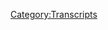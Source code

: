 {{Transcript
    | title         = [[400: One Out Of Five Seems High]]
    | caption       = [https://knowledgefight.libsyn.com/knowledge-fight-one-out-of-five-seems-high Listen to this episode on Libsyn]
    | episodeNumber = [[400: One Out Of Five Seems High|400]]
    | length        = 01:16:51
}}

{{MessageBox
    | header     = Warning: Bot Generated Content
    | text       = This transcript was automatically generated by transcription software and likely contains many mistakes and misattributions. Please check the audio for definitive quotes, attribution, and context.
    | image      = N3yvass4myg91.webp
    | imagewidth = 50px
    | id         = warning
}}

{{TranscriptBlock
    | name      = Unknown Speaker
    | timestamp = 00:00:00.000
    | text      = N-n-n-n-n-knowledge fight.
}}

{{TranscriptBlock
    | name      = Unknown Speaker
    | timestamp = 00:00:13.000
    | text      = Dan and Jordan, I am sweating.
}}

{{TranscriptBlock
    | name      = Unknown Speaker
    | timestamp = 00:00:18.000
    | text      = Knowledgefight.com, it's time to pray.
}}

{{TranscriptBlock
    | name      = Unknown Speaker
    | timestamp = 00:00:21.000
    | text      = I have great respect for knowledgefight.
}}

{{TranscriptBlock
    | name      = Unknown Speaker
    | timestamp = 00:00:24.000
    | text      = I'm sick of them posing as if they're the good guys, saying,
}}

{{TranscriptBlock
    | name      = Unknown Speaker
    | timestamp = 00:00:27.000
    | text      = we are the bad guys, knowledgefight.
}}

{{TranscriptBlock
    | name      = Unknown Speaker
    | timestamp = 00:00:30.000
    | text      = Dan and Jordan, knowledgefight.
}}

{{TranscriptBlock
    | name      = Unknown Speaker
    | timestamp = 00:00:32.000
    | text      = Riddle her, riddle her, riddle her.
}}

{{TranscriptBlock
    | name      = Unknown Speaker
    | timestamp = 00:00:34.000
    | text      = I need, I need money.
}}

{{TranscriptBlock
    | name      = Unknown Speaker
    | timestamp = 00:00:36.000
    | text      = Riddle her, riddle her, riddle her.
}}

{{TranscriptBlock
    | name      = Unknown Speaker
    | timestamp = 00:00:39.000
    | text      = Andy and Kansas, Andy and Kansas.
}}

{{TranscriptBlock
    | name      = Unknown Speaker
    | timestamp = 00:00:42.000
    | text      = Stop it, Andy and Kansas, Andy and Kansas.
}}

{{TranscriptBlock
    | name      = Unknown Speaker
    | timestamp = 00:00:46.000
    | text      = It's time to pray.
}}

{{TranscriptBlock
    | name      = Unknown Speaker
    | timestamp = 00:00:47.000
    | text      = Andy and Kansas, you're on the air.
}}

{{TranscriptBlock
    | name      = Unknown Speaker
    | timestamp = 00:00:48.000
    | text      = Thanks for holding us.
}}

{{TranscriptBlock
    | name      = Unknown Speaker
    | timestamp = 00:00:49.000
    | text      = Hello Alex, I'm a first time caller.
}}

{{TranscriptBlock
    | name      = Unknown Speaker
    | timestamp = 00:00:51.000
    | text      = I'm a huge fan.
}}

{{TranscriptBlock
    | name      = Unknown Speaker
    | timestamp = 00:00:52.000
    | text      = I love your world.
}}

{{TranscriptBlock
    | name      = Unknown Speaker
    | timestamp = 00:00:53.000
    | text      = Knowledgefight.
}}

{{TranscriptBlock
    | name      = Unknown Speaker
    | timestamp = 00:00:54.000
    | text      = Knowledgefight.com.
}}

{{TranscriptBlock
    | name      = Unknown Speaker
    | timestamp = 00:00:57.000
    | text      = I love you.
}}

{{TranscriptBlock
    | name      = Unknown Speaker
    | timestamp = 00:00:59.000
    | text      = Hey everybody, welcome back to Knowledgefight, I'm Dan.
}}

{{TranscriptBlock
    | name      = Unknown Speaker
    | timestamp = 00:01:01.000
    | text      = I'm Jordan.
}}

{{TranscriptBlock
    | name      = Unknown Speaker
    | timestamp = 00:01:02.000
    | text      = We're a couple dudes, like to sit around, drink novelty beverages,
}}

{{TranscriptBlock
    | name      = Unknown Speaker
    | timestamp = 00:01:04.000
    | text      = and talk a little bit about Alex Jones.
}}

{{TranscriptBlock
    | name      = Unknown Speaker
    | timestamp = 00:01:06.000
    | text      = Indeed we are, Dan.
}}

{{TranscriptBlock
    | name      = Unknown Speaker
    | timestamp = 00:01:07.000
    | text      = Jordan.
}}

{{TranscriptBlock
    | name      = Unknown Speaker
    | timestamp = 00:01:08.000
    | text      = Dan!
}}

{{TranscriptBlock
    | name      = Unknown Speaker
    | timestamp = 00:01:09.000
    | text      = Jordan.
}}

{{TranscriptBlock
    | name      = Unknown Speaker
    | timestamp = 00:01:10.000
    | text      = How do you feel about steroids in baseball?
}}

{{TranscriptBlock
    | name      = Unknown Speaker
    | timestamp = 00:01:11.000
    | text      = Do you think they should be in the Hall of Fame?
}}

{{TranscriptBlock
    | name      = Unknown Speaker
    | timestamp = 00:01:13.000
    | text      = I don't know, I don't really have a strong position on that.
}}

{{TranscriptBlock
    | name      = Unknown Speaker
    | timestamp = 00:01:16.000
    | text      = I think on a human level, I don't like people using steroids in competition,
}}

{{TranscriptBlock
    | name      = Unknown Speaker
    | timestamp = 00:01:21.000
    | text      = but I also have no...
}}

{{TranscriptBlock
    | name      = Unknown Speaker
    | timestamp = 00:01:24.000
    | text      = You don't have a rooting interest in that.
}}

{{TranscriptBlock
    | name      = Unknown Speaker
    | timestamp = 00:01:25.000
    | text      = Not really.
}}

{{TranscriptBlock
    | name      = Unknown Speaker
    | timestamp = 00:01:26.000
    | text      = I think that's up to the people who are in charge of the Hall, let's say,
}}

{{TranscriptBlock
    | name      = Unknown Speaker
    | timestamp = 00:01:30.000
    | text      = or the MLB or whatever.
}}

{{TranscriptBlock
    | name      = Unknown Speaker
    | timestamp = 00:01:32.000
    | text      = If they want to allow people to juice, then go for it.
}}

{{TranscriptBlock
    | name      = Unknown Speaker
    | timestamp = 00:01:36.000
    | text      = I think it's bad.
}}

{{TranscriptBlock
    | name      = Unknown Speaker
    | timestamp = 00:01:37.000
    | text      = I think you'd end up with people...
}}

{{TranscriptBlock
    | name      = Unknown Speaker
    | timestamp = 00:01:39.000
    | text      = You'd end up with a lot of people really severely harmed by that.
}}

{{TranscriptBlock
    | name      = Unknown Speaker
    | timestamp = 00:01:42.000
    | text      = I think it's not a good thing to do, but if it's...
}}

{{TranscriptBlock
    | name      = Unknown Speaker
    | timestamp = 00:01:45.000
    | text      = Are you going to let them in the Hall or not?
}}

{{TranscriptBlock
    | name      = Unknown Speaker
    | timestamp = 00:01:47.000
    | text      = That's up to you guys.
}}

{{TranscriptBlock
    | name      = Unknown Speaker
    | timestamp = 00:01:48.000
    | text      = Ah, fair.
}}

{{TranscriptBlock
    | name      = Unknown Speaker
    | timestamp = 00:01:49.000
    | text      = How about the Astro sign stealing scandal?
}}

{{TranscriptBlock
    | name      = Unknown Speaker
    | timestamp = 00:01:50.000
    | text      = Are you paying attention to that?
}}

{{TranscriptBlock
    | name      = Unknown Speaker
    | timestamp = 00:01:51.000
    | text      = We talked about this already.
}}

{{TranscriptBlock
    | name      = Unknown Speaker
    | timestamp = 00:01:52.000
    | text      = Have we?
}}

{{TranscriptBlock
    | name      = Unknown Speaker
    | timestamp = 00:01:53.000
    | text      = Yeah, and my response was, I don't know anything about that.
}}

{{TranscriptBlock
    | name      = Unknown Speaker
    | timestamp = 00:01:55.000
    | text      = Oh, that's right.
}}

{{TranscriptBlock
    | name      = Unknown Speaker
    | timestamp = 00:01:56.000
    | text      = Well, it's continuing on.
}}

{{TranscriptBlock
    | name      = Unknown Speaker
    | timestamp = 00:01:57.000
    | text      = Is that right?
}}

{{TranscriptBlock
    | name      = Unknown Speaker
    | timestamp = 00:01:58.000
    | text      = It's never-ending.
}}

{{TranscriptBlock
    | name      = Unknown Speaker
    | timestamp = 00:01:59.000
    | text      = Is it gotten worse?
}}

{{TranscriptBlock
    | name      = Unknown Speaker
    | timestamp = 00:02:00.000
    | text      = Oh, yeah, yeah, yeah.
}}

{{TranscriptBlock
    | name      = Unknown Speaker
    | timestamp = 00:02:01.000
    | text      = More and more people are calling for the series to be taken away.
}}

{{TranscriptBlock
    | name      = Unknown Speaker
    | timestamp = 00:02:04.000
    | text      = Geez.
}}

{{TranscriptBlock
    | name      = Unknown Speaker
    | timestamp = 00:02:05.000
    | text      = Rob Manfred, the commissioner, is calling the trophy, which has his name on it,
}}

{{TranscriptBlock
    | name      = Unknown Speaker
    | timestamp = 00:02:10.000
    | text      = a little piece of metal.
}}

{{TranscriptBlock
    | name      = Unknown Speaker
    | timestamp = 00:02:12.000
    | text      = It's bad.
}}

{{TranscriptBlock
    | name      = Unknown Speaker
    | timestamp = 00:02:13.000
    | text      = Yeah, that does sound pretty shitty.
}}

{{TranscriptBlock
    | name      = Unknown Speaker
    | timestamp = 00:02:16.000
    | text      = I don't know, man.
}}

{{TranscriptBlock
    | name      = Unknown Speaker
    | timestamp = 00:02:17.000
    | text      = I don't really have any strong feelings about that.
}}

{{TranscriptBlock
    | name      = Unknown Speaker
    | timestamp = 00:02:19.000
    | text      = I'm torn because my sort of chaotic side is like, let them cheat.
}}

{{TranscriptBlock
    | name      = Unknown Speaker
    | timestamp = 00:02:23.000
    | text      = There is a part of it that's like, fuck sportsmanship.
}}

{{TranscriptBlock
    | name      = Unknown Speaker
    | timestamp = 00:02:29.000
    | text      = If you're crafty enough to get away with cheating, go for it.
}}

{{TranscriptBlock
    | name      = Unknown Speaker
    | timestamp = 00:02:32.000
    | text      = But then the other part of me knows that that's no way for...
}}

{{TranscriptBlock
    | name      = Unknown Speaker
    | timestamp = 00:02:35.000
    | text      = It sets a bad precedent.
}}

{{TranscriptBlock
    | name      = Unknown Speaker
    | timestamp = 00:02:36.000
    | text      = Like the cyclists with motors on their bikes for the Tour de France?
}}

{{TranscriptBlock
    | name      = Unknown Speaker
    | timestamp = 00:02:40.000
    | text      = That would probably...
}}

{{TranscriptBlock
    | name      = Unknown Speaker
    | timestamp = 00:02:41.000
    | text      = That might be too far.
}}

{{TranscriptBlock
    | name      = Unknown Speaker
    | timestamp = 00:02:42.000
    | text      = That does have a very serious effect on the purity of the turf, as they say.
}}

{{TranscriptBlock
    | name      = Unknown Speaker
    | timestamp = 00:02:47.000
    | text      = So yeah, I don't know. I think if it were up to me, if I were in charge...
}}

{{TranscriptBlock
    | name      = Unknown Speaker
    | timestamp = 00:02:51.000
    | text      = Yes, that's a good question.
}}

{{TranscriptBlock
    | name      = Unknown Speaker
    | timestamp = 00:02:52.000
    | text      = I would not allow it.
}}

{{TranscriptBlock
    | name      = Unknown Speaker
    | timestamp = 00:02:54.000
    | text      = You wouldn't allow it.
}}

{{TranscriptBlock
    | name      = Unknown Speaker
    | timestamp = 00:02:55.000
    | text      = But I will never be in that position where I'll have any impact on that.
}}

{{TranscriptBlock
    | name      = Unknown Speaker
    | timestamp = 00:02:59.000
    | text      = Fair, fair.
}}

{{TranscriptBlock
    | name      = Unknown Speaker
    | timestamp = 00:03:00.000
    | text      = So I don't really have a strong feeling.
}}

{{TranscriptBlock
    | name      = Unknown Speaker
    | timestamp = 00:03:01.000
    | text      = Cut to the world being stranger than 30 years and you're the commissioner of MLB.
}}

{{TranscriptBlock
    | name      = Unknown Speaker
    | timestamp = 00:03:04.000
    | text      = That makes sense.
}}

{{TranscriptBlock
    | name      = Unknown Speaker
    | timestamp = 00:03:05.000
    | text      = Yeah, that would be insane.
}}

{{TranscriptBlock
    | name      = Unknown Speaker
    | timestamp = 00:03:06.000
    | text      = Yeah, why not?
}}

{{TranscriptBlock
    | name      = Unknown Speaker
    | timestamp = 00:03:07.000
    | text      = I could see it happening.
}}

{{TranscriptBlock
    | name      = Unknown Speaker
    | timestamp = 00:03:09.000
    | text      = Give me a plausible series of events that would lead to you there.
}}

{{TranscriptBlock
    | name      = Unknown Speaker
    | timestamp = 00:03:12.000
    | text      = I apply on LinkedIn.
}}

{{TranscriptBlock
    | name      = Unknown Speaker
    | timestamp = 00:03:15.000
    | text      = Gotcha, gotcha.
}}

{{TranscriptBlock
    | name      = Unknown Speaker
    | timestamp = 00:03:16.000
    | text      = Gotcha.
}}

{{TranscriptBlock
    | name      = Unknown Speaker
    | timestamp = 00:03:17.000
    | text      = Absolutely.
}}

{{TranscriptBlock
    | name      = Unknown Speaker
    | timestamp = 00:03:18.000
    | text      = Monster.com, is that still around?
}}

{{TranscriptBlock
    | name      = Unknown Speaker
    | timestamp = 00:03:20.000
    | text      = ZipRecruiter, I think.
}}

{{TranscriptBlock
    | name      = Unknown Speaker
    | timestamp = 00:03:21.000
    | text      = Oh, that's the new one?
}}

{{TranscriptBlock
    | name      = Unknown Speaker
    | timestamp = 00:03:22.000
    | text      = I think they're looking for ZipRecruiter, yeah.
}}

{{TranscriptBlock
    | name      = Unknown Speaker
    | timestamp = 00:03:23.000
    | text      = No, probably won't happen.
}}

{{TranscriptBlock
    | name      = Unknown Speaker
    | timestamp = 00:03:24.000
    | text      = I do not know much about this stuff, but Jordan, I do know a lot about Alex Jones.
}}

{{TranscriptBlock
    | name      = Unknown Speaker
    | timestamp = 00:03:28.000
    | text      = Oh, and I know a lot about the former and nothing about the latter.
}}

{{TranscriptBlock
    | name      = Unknown Speaker
    | timestamp = 00:03:31.000
    | text      = Right.
}}

{{TranscriptBlock
    | name      = Unknown Speaker
    | timestamp = 00:03:32.000
    | text      = So today, Jordan, what I thought we would do here on this here Wednesday episode is
}}

{{TranscriptBlock
    | name      = Unknown Speaker
    | timestamp = 00:03:36.000
    | text      = I think that our last episode was a little too much.
}}

{{TranscriptBlock
    | name      = Unknown Speaker
    | timestamp = 00:03:38.000
    | text      = A little too murder heavy.
}}

{{TranscriptBlock
    | name      = Unknown Speaker
    | timestamp = 00:03:40.000
    | text      = A little murder-y?
}}

{{TranscriptBlock
    | name      = Unknown Speaker
    | timestamp = 00:03:41.000
    | text      = A lot of murder.
}}

{{TranscriptBlock
    | name      = Unknown Speaker
    | timestamp = 00:03:42.000
    | text      = A lot of Alex calling for that Cambridge professor to kill herself.
}}

{{TranscriptBlock
    | name      = Unknown Speaker
    | timestamp = 00:03:48.000
    | text      = Yeah, he needs to go on timeout.
}}

{{TranscriptBlock
    | name      = Unknown Speaker
    | timestamp = 00:03:50.000
    | text      = We've kind of turned into a preemptive true crime podcast.
}}

{{TranscriptBlock
    | name      = Unknown Speaker
    | timestamp = 00:03:54.000
    | text      = It doesn't feel that way.
}}

{{TranscriptBlock
    | name      = Unknown Speaker
    | timestamp = 00:03:55.000
    | text      = We're watching true crime happen.
}}

{{TranscriptBlock
    | name      = Unknown Speaker
    | timestamp = 00:03:57.000
    | text      = Yeah, and you know, the present day has so much stuff going on in it that you feel like
}}

{{TranscriptBlock
    | name      = Unknown Speaker
    | timestamp = 00:04:02.000
    | text      = it's really felt like you need to keep up with what Alex is doing.
}}

{{TranscriptBlock
    | name      = Unknown Speaker
    | timestamp = 00:04:04.000
    | text      = And I still do believe that, but I need to put him in timeout.
}}

{{TranscriptBlock
    | name      = Unknown Speaker
    | timestamp = 00:04:07.000
    | text      = Yes, please.
}}

{{TranscriptBlock
    | name      = Unknown Speaker
    | timestamp = 00:04:08.000
    | text      = So we needed to take, we need to take an excursion off into something completely different.
}}

{{TranscriptBlock
    | name      = Unknown Speaker
    | timestamp = 00:04:11.000
    | text      = Good.
}}

{{TranscriptBlock
    | name      = Unknown Speaker
    | timestamp = 00:04:12.000
    | text      = And you know, it could have been, you know, could have been a Bill Cooper episode, but
}}

{{TranscriptBlock
    | name      = Unknown Speaker
    | timestamp = 00:04:16.000
    | text      = I almost feel like that's too close.
}}

{{TranscriptBlock
    | name      = Unknown Speaker
    | timestamp = 00:04:18.000
    | text      = I'm waiting for you to be like, and John Wayne Gacy was on Bill Cooper's show.
}}

{{TranscriptBlock
    | name      = Unknown Speaker
    | timestamp = 00:04:22.000
    | text      = So let's talk about that.
}}

{{TranscriptBlock
    | name      = Unknown Speaker
    | timestamp = 00:04:23.000
    | text      = No, no, no.
}}

{{TranscriptBlock
    | name      = Unknown Speaker
    | timestamp = 00:04:24.000
    | text      = That seems too close.
}}

{{TranscriptBlock
    | name      = Unknown Speaker
    | timestamp = 00:04:25.000
    | text      = Yeah.
}}

{{TranscriptBlock
    | name      = Unknown Speaker
    | timestamp = 00:04:26.000
    | text      = So I wanted to even go far afield of that.
}}

{{TranscriptBlock
    | name      = Unknown Speaker
    | timestamp = 00:04:28.000
    | text      = And so I've got some, something fun, I think.
}}

{{TranscriptBlock
    | name      = Unknown Speaker
    | timestamp = 00:04:31.000
    | text      = Good.
}}

{{TranscriptBlock
    | name      = Unknown Speaker
    | timestamp = 00:04:32.000
    | text      = To go over.
}}

{{TranscriptBlock
    | name      = Unknown Speaker
    | timestamp = 00:04:33.000
    | text      = But before we get down to that, Jordan, we got to take a moment to say thank you to some
}}

{{TranscriptBlock
    | name      = Unknown Speaker
    | timestamp = 00:04:35.000
    | text      = folks who have signed up and are supporting the show.
}}

{{TranscriptBlock
    | name      = Unknown Speaker
    | timestamp = 00:04:37.000
    | text      = So first, Abby, thank you so much.
}}

{{TranscriptBlock
    | name      = Unknown Speaker
    | timestamp = 00:04:38.000
    | text      = You are now a policy wonk.
}}

{{TranscriptBlock
    | name      = Unknown Speaker
    | timestamp = 00:04:39.000
    | text      = I'm a policy wonk.
}}

{{TranscriptBlock
    | name      = Unknown Speaker
    | timestamp = 00:04:40.000
    | text      = I'm a policy wonk.
}}

{{TranscriptBlock
    | name      = Unknown Speaker
    | timestamp = 00:04:41.000
    | text      = Thank you, Abby.
}}

{{TranscriptBlock
    | name      = Unknown Speaker
    | timestamp = 00:04:42.000
    | text      = Next, John, thank you so much.
}}

{{TranscriptBlock
    | name      = Unknown Speaker
    | timestamp = 00:04:43.000
    | text      = You're now a policy wonk.
}}

{{TranscriptBlock
    | name      = Unknown Speaker
    | timestamp = 00:04:44.000
    | text      = I'm a policy wonk.
}}

{{TranscriptBlock
    | name      = Unknown Speaker
    | timestamp = 00:04:45.000
    | text      = Thank you John.
}}

{{TranscriptBlock
    | name      = Unknown Speaker
    | timestamp = 00:04:46.000
    | text      = Thank you John.
}}

{{TranscriptBlock
    | name      = Unknown Speaker
    | timestamp = 00:04:47.000
    | text      = Next, Heather, thank you so much.
}}

{{TranscriptBlock
    | name      = Unknown Speaker
    | timestamp = 00:04:48.000
    | text      = You are now a policy wonk.
}}

{{TranscriptBlock
    | name      = Unknown Speaker
    | timestamp = 00:04:49.000
    | text      = I'm a policy wonk.
}}

{{TranscriptBlock
    | name      = Unknown Speaker
    | timestamp = 00:04:50.000
    | text      = Thanks Heather.
}}

{{TranscriptBlock
    | name      = Unknown Speaker
    | timestamp = 00:04:51.000
    | text      = Thank you Heather.
}}

{{TranscriptBlock
    | name      = Unknown Speaker
    | timestamp = 00:04:52.000
    | text      = Next, Cynthia.
}}

{{TranscriptBlock
    | name      = Unknown Speaker
    | timestamp = 00:04:53.000
    | text      = Thank you so much.
}}

{{TranscriptBlock
    | name      = Unknown Speaker
    | timestamp = 00:04:54.000
    | text      = You're now a policy wonk.
}}

{{TranscriptBlock
    | name      = Unknown Speaker
    | timestamp = 00:04:55.000
    | text      = I'm a policy wonk.
}}

{{TranscriptBlock
    | name      = Unknown Speaker
    | timestamp = 00:04:55.959
    | text      = Thank you Cynthia.
}}

{{TranscriptBlock
    | name      = Unknown Speaker
    | timestamp = 00:04:56.959
    | text      = Thank you Cynthia.
}}

{{TranscriptBlock
    | name      = Unknown Speaker
    | timestamp = 00:04:57.959
    | text      = Next, Eve Vokative, thank you so much.
}}

{{TranscriptBlock
    | name      = Unknown Speaker
    | timestamp = 00:04:59.959
    | text      = You are now a policy wonk.
}}

{{TranscriptBlock
    | name      = Unknown Speaker
    | timestamp = 00:05:01.759
    | text      = I'm a policy wonk.
}}

{{TranscriptBlock
    | name      = Unknown Speaker
    | timestamp = 00:05:04.759
    | text      = Thank you very much.
}}

{{TranscriptBlock
    | name      = Unknown Speaker
    | timestamp = 00:05:05.759
    | text      = Eve Vokative.
}}

{{TranscriptBlock
    | name      = Unknown Speaker
    | timestamp = 00:05:06.759
    | text      = Yeah then Hal, thank you so much.
}}

{{TranscriptBlock
    | name      = Unknown Speaker
    | timestamp = 00:05:07.759
    | text      = You are now a policy wonk.
}}

{{TranscriptBlock
    | name      = Unknown Speaker
    | timestamp = 00:05:08.759
    | text      = nonprofit.
}}

{{TranscriptBlock
    | name      = Unknown Speaker
    | timestamp = 00:05:09.759
    | text      = Okay. And then finally I'd like to say thank you to a couple people donated on an elevated level
}}

{{TranscriptBlock
    | name      = Unknown Speaker
    | timestamp = 00:05:13.360
    | text      = and we appreciate that very much. So John with no H, P, John P, you are now a technocrat. And Jeffrey,
}}

{{TranscriptBlock
    | name      = Unknown Speaker
    | timestamp = 00:05:20.399
    | text      = thank you so much. You are now a technocrat. I'm a policy wonk. Crikey, mate. That's fantastic.
}}

{{TranscriptBlock
    | name      = Unknown Speaker
    | timestamp = 00:05:25.759
    | text      = Have yourself a brew. How's your 401k doing, bro? We got to go full tilt boogie on this Watson,
}}

{{TranscriptBlock
    | name      = Unknown Speaker
    | timestamp = 00:05:30.879
    | text      = all right? Let's just get down to business. We ain't making that money off that heroin.
}}

{{TranscriptBlock
    | name      = Unknown Speaker
    | timestamp = 00:05:34.639
    | text      = Why are you pimped so good? My neck is freakishly large. I declare info war on you.
}}

{{TranscriptBlock
    | name      = Unknown Speaker
    | timestamp = 00:05:40.959
    | text      = Thank you so much, John P. And thank you so much, Jeffrey.
}}

{{TranscriptBlock
    | name      = Unknown Speaker
    | timestamp = 00:05:43.600
    | text      = Yes. Thank you very much to the both of you. And also thank you to Hal. I forgot to say thank you.
}}

{{TranscriptBlock
    | name      = Unknown Speaker
    | timestamp = 00:05:47.519
    | text      = Oh yeah. Very rude of you.
}}

{{TranscriptBlock
    | name      = Unknown Speaker
    | timestamp = 00:05:48.720
    | text      = Yeah. It was very rude.
}}

{{TranscriptBlock
    | name      = Unknown Speaker
    | timestamp = 00:05:50.319
    | text      = If you're out there listening, you're thinking, hey, I enjoy the show. I'd like to support these
}}

{{TranscriptBlock
    | name      = Unknown Speaker
    | timestamp = 00:05:52.800
    | text      = jets too. You can do that by going to our website, knowledgefight.com. There's a button there that
}}

{{TranscriptBlock
    | name      = Unknown Speaker
    | timestamp = 00:05:56.319
    | text      = says sports show. You can click it and thank you. It would be lovely. So Jordan, back in 2017.
}}

{{TranscriptBlock
    | name      = Unknown Speaker
    | timestamp = 00:06:01.920
    | text      = Yes. When we were young. Well, you know, that's when we, I mean,
}}

{{TranscriptBlock
    | name      = Unknown Speaker
    | timestamp = 00:06:06.319
    | text      = we started the podcast in January of 2017. And then a little ways down the road,
}}

{{TranscriptBlock
    | name      = Unknown Speaker
    | timestamp = 00:06:12.079
    | text      = we started doing project Camelot episodes because I wanted to tell you about the wonderful world of
}}

{{TranscriptBlock
    | name      = Unknown Speaker
    | timestamp = 00:06:17.199
    | text      = wacky space. It was a wonderful, wonderful world for a short period of time. Along the way,
}}

{{TranscriptBlock
    | name      = Unknown Speaker
    | timestamp = 00:06:24.079
    | text      = it has become less fun. It has become less fun.
}}

{{TranscriptBlock
    | name      = Unknown Speaker
    | timestamp = 00:06:27.839
    | text      = As we learn more things about the sorts of people that hang around that get interviewed
}}

{{TranscriptBlock
    | name      = Unknown Speaker
    | timestamp = 00:06:33.920
    | text      = by Carrie Cassidy and some of the opinions that Carrie may herself hold.
}}

{{TranscriptBlock
    | name      = Unknown Speaker
    | timestamp = 00:06:38.160
    | text      = Yeah. Scratch a scammer. And it turns out they hate Jews. It's really weird.
}}

{{TranscriptBlock
    | name      = Unknown Speaker
    | timestamp = 00:06:43.920
    | text      = And maybe not hate, but have weird feelings about, and maybe hate, I don't know. So
}}

{{TranscriptBlock
    | name      = Unknown Speaker
    | timestamp = 00:06:51.519
    | text      = it became less fun. And it's just this, it's become a thing where I want to do more space
}}

{{TranscriptBlock
    | name      = Unknown Speaker
    | timestamp = 00:06:56.480
    | text      = weirdo episodes and project Camelot, but also it really, it only makes sense really when
}}

{{TranscriptBlock
    | name      = Unknown Speaker
    | timestamp = 00:07:00.959
    | text      = Mark Richards comes around, who is a guy who's a murderer and a true crime podcast.
}}

{{TranscriptBlock
    | name      = Unknown Speaker
    | timestamp = 00:07:08.000
    | text      = He is a space captain who has a, uh, a living spaceship Minerva that flies around with and
}}

{{TranscriptBlock
    | name      = Unknown Speaker
    | timestamp = 00:07:16.319
    | text      = Raptors will kill you for chocolate. Occasionally occasionally as a Lieutenant cellmate.
}}

{{TranscriptBlock
    | name      = Unknown Speaker
    | timestamp = 00:07:21.920
    | text      = Yes, but he's never mentioned again, brought up once and then disappeared.
}}

{{TranscriptBlock
    | name      = Unknown Speaker
    | timestamp = 00:07:26.560
    | text      = So I was thinking about it and like when we started this, it was in 2017. Also,
}}

{{TranscriptBlock
    | name      = Unknown Speaker
    | timestamp = 00:07:31.759
    | text      = it was when we first had our project Camelot thing and it was not a Mark Richards episode.
}}

{{TranscriptBlock
    | name      = Unknown Speaker
    | timestamp = 00:07:36.240
    | text      = That was our second episode. The first one was about Randy Kramer, who was a super soldier,
}}

{{TranscriptBlock
    | name      = Unknown Speaker
    | timestamp = 00:07:41.839
    | text      = allegedly who has access to holographic med beds that will regenerate you and what have you. And I
}}

{{TranscriptBlock
    | name      = Unknown Speaker
    | timestamp = 00:07:48.959
    | text      = started to think about it as like, why did we do that? It couldn't have just been that I thought
}}

{{TranscriptBlock
    | name      = Unknown Speaker
    | timestamp = 00:07:54.879
    | text      = something was weird about space and I wanted to tell you about it, even though, you know,
}}

{{TranscriptBlock
    | name      = Unknown Speaker
    | timestamp = 00:07:59.360
    | text      = there is some element that wasn't what precipitated that. That wasn't what prompted it.
}}

{{TranscriptBlock
    | name      = Unknown Speaker
    | timestamp = 00:08:04.399
    | text      = What was it? What was Randy Kramer in specific therefore?
}}

{{TranscriptBlock
    | name      = Unknown Speaker
    | timestamp = 00:08:07.279
    | text      = Well, here, here's what I want to tell you. I remembered that the reason that we did that
}}

{{TranscriptBlock
    | name      = Unknown Speaker
    | timestamp = 00:08:13.920
    | text      = episode in the first place was that Alex Jones had an interview with a guy named Robert David Steel,
}}

{{TranscriptBlock
    | name      = Unknown Speaker
    | timestamp = 00:08:20.079
    | text      = who had come on his show and said that kids are being kidnapped and taken to Mars bases.
}}

{{TranscriptBlock
    | name      = Unknown Speaker
    | timestamp = 00:08:25.199
    | text      = Yes, that's true. And he caused a severe backlash for Alex of everyone being like,
}}

{{TranscriptBlock
    | name      = Unknown Speaker
    | timestamp = 00:08:29.439
    | text      = you think there's bars bases. I never said that. So here is that clip from Alex's show back in
}}

{{TranscriptBlock
    | name      = Unknown Speaker
    | timestamp = 00:08:35.600
    | text      = 2017, where Robert David Steel came on and was talking about how kids are being kidnapped and
}}

{{TranscriptBlock
    | name      = Unknown Speaker
    | timestamp = 00:08:40.879
    | text      = taken to space. Let me see what Robert David Steel has to say. Go ahead. No, I agree with that. And
}}

{{TranscriptBlock
    | name      = Unknown Speaker
    | timestamp = 00:08:45.840
    | text      = let me just point out, let me just point out that pedophilia does not stop with sodomizing children.
}}

{{TranscriptBlock
    | name      = Unknown Speaker
    | timestamp = 00:08:51.279
    | text      = It goes straight into terrorizing them to adrenalize their blood and then murdering them.
}}

{{TranscriptBlock
    | name      = Unknown Speaker
    | timestamp = 00:08:57.279
    | text      = It also includes murdering them so that they can have their bone marrow harvested as well as body
}}

{{TranscriptBlock
    | name      = Unknown Speaker
    | timestamp = 00:09:04.080
    | text      = parts. Pedophilia is much bigger. This is the original growth hormone. Yes, yes. It's an
}}

{{TranscriptBlock
    | name      = Unknown Speaker
    | timestamp = 00:09:11.200
    | text      = anti-aging thing. And this may strike your listeners as way out, but we actually believe
}}

{{TranscriptBlock
    | name      = Unknown Speaker
    | timestamp = 00:09:17.600
    | text      = that there is a colony on Mars that is populated by children who were kidnapped and sent into space
}}

{{TranscriptBlock
    | name      = Unknown Speaker
    | timestamp = 00:09:24.960
    | text      = on a 20-year ride. So that once they get to Mars, they have no alternative but to be slaves on the
}}

{{TranscriptBlock
    | name      = Unknown Speaker
    | timestamp = 00:09:31.200
    | text      = Mars colony. There's all kinds of... He's right. Look, I know 90% of the NASA missions are secret,
}}

{{TranscriptBlock
    | name      = Unknown Speaker
    | timestamp = 00:09:37.279
    | text      = and I've been told by high-level NASA engineers that you have no idea. There's so much stuff
}}

{{TranscriptBlock
    | name      = Unknown Speaker
    | timestamp = 00:09:41.440
    | text      = going on. But then it goes off into all that. I mean, that's the kind of thing the media jumps on.
}}

{{TranscriptBlock
    | name      = Unknown Speaker
    | timestamp = 00:09:45.120
    | text      = But I know this. We see a bunch of mechanical wreckage on Mars, and people say, oh, look,
}}

{{TranscriptBlock
    | name      = Unknown Speaker
    | timestamp = 00:09:51.200
    | text      = it looks like mechanics. They go, oh, you're a conspiracy theorist. Clearly, they don't want us
}}

{{TranscriptBlock
    | name      = Unknown Speaker
    | timestamp = 00:09:55.120
    | text      = looking into what's happening. Every time probes go over, they turn them off. Alex, you're one of
}}

{{TranscriptBlock
    | name      = Unknown Speaker
    | timestamp = 00:09:59.600
    | text      = the most original guys on the air. And you asked, what should you do? I think you should be the
}}

{{TranscriptBlock
    | name      = Unknown Speaker
    | timestamp = 00:10:04.559
    | text      = truth channel in America. So there was a real lack of any kind of pushing back or anything,
}}

{{TranscriptBlock
    | name      = Unknown Speaker
    | timestamp = 00:10:13.759
    | text      = Alex. It was like, hey, man, look, often these theories go into this sort of thing. But hey,
}}

{{TranscriptBlock
    | name      = Unknown Speaker
    | timestamp = 00:10:19.519
    | text      = man, everything's secret, and they're doing crazy shit. Who knows? 90% of NASA's missions are
}}

{{TranscriptBlock
    | name      = Unknown Speaker
    | timestamp = 00:10:24.159
    | text      = secret. Right, right. So what Alex's response was to Robert David Steele saying that the kids are
}}

{{TranscriptBlock
    | name      = Unknown Speaker
    | timestamp = 00:10:28.879
    | text      = being kidnapped and taken to Mars bases was like, maybe. Yep. Why not? It wasn't like show your
}}

{{TranscriptBlock
    | name      = Unknown Speaker
    | timestamp = 00:10:35.039
    | text      = work. So Alex deserved all of the criticism that he got for that. And that is what precipitated us
}}

{{TranscriptBlock
    | name      = Unknown Speaker
    | timestamp = 00:10:40.960
    | text      = to go down the road of looking at project Camelot to begin with. Yes. Now, recently Carrie got
}}

{{TranscriptBlock
    | name      = Unknown Speaker
    | timestamp = 00:10:47.519
    | text      = interviewed by Robert David Steele within the last week or two, I believe. Oh, shit. Yeah,
}}

{{TranscriptBlock
    | name      = Unknown Speaker
    | timestamp = 00:10:52.720
    | text      = it was pretty recent. And so I decided why not? If we have this lack of joy in going through these
}}

{{TranscriptBlock
    | name      = Unknown Speaker
    | timestamp = 00:10:59.279
    | text      = project Camelot episodes, why not see if we can recapture some of the magic by going back to the
}}

{{TranscriptBlock
    | name      = Unknown Speaker
    | timestamp = 00:11:04.399
    | text      = beginning? Let's flip it around. Right. Absolutely. To move forward, you must go back. Yeah, yeah,
}}

{{TranscriptBlock
    | name      = Unknown Speaker
    | timestamp = 00:11:09.519
    | text      = yeah, absolutely. Start at the beginning. Yeah. So anyway, Robert David Steele has his own YouTube
}}

{{TranscriptBlock
    | name      = Unknown Speaker
    | timestamp = 00:11:15.600
    | text      = channel that he's putting up videos on and spoiler alert, the interview that he did after this one,
}}

{{TranscriptBlock
    | name      = Unknown Speaker
    | timestamp = 00:11:20.720
    | text      = the most recent interview, uh, when I just checked was with, uh, Jim Fetzer. Okay. Hey,
}}

{{TranscriptBlock
    | name      = Unknown Speaker
    | timestamp = 00:11:28.639
    | text      = wrote the book. No one died at Sandy hook, right? He just lost the lawsuit over, right? Yeah. So he
}}

{{TranscriptBlock
    | name      = Unknown Speaker
    | timestamp = 00:11:33.200
    | text      = has some pretty good ability to pick out the guests. We can't all be heroes, dude. So I wanted
}}

{{TranscriptBlock
    | name      = Unknown Speaker
    | timestamp = 00:11:37.919
    | text      = to go over this and there's gonna, you know, there's some stuff that might be a little bit meh,
}}

{{TranscriptBlock
    | name      = Unknown Speaker
    | timestamp = 00:11:41.440
    | text      = but there's a couple of things in here that I found to be like, this is what I'm looking for.
}}

{{TranscriptBlock
    | name      = Unknown Speaker
    | timestamp = 00:11:46.399
    | text      = This is the project Camelot stuff that I've been missing. So, uh, we'll get to that as we go along,
}}

{{TranscriptBlock
    | name      = Unknown Speaker
    | timestamp = 00:11:52.320
    | text      = but Robert David Steele opens this up by, uh, uh, just giving Carrie a glowing intro.
}}

{{TranscriptBlock
    | name      = Unknown Speaker
    | timestamp = 00:11:58.240
    | text      = Carrie Cassidy, several years ago, I started reading in the extraterrestrial paranormal,
}}

{{TranscriptBlock
    | name      = Unknown Speaker
    | timestamp = 00:12:04.879
    | text      = um, nonfiction, uh, domain. And I also started researching online and project Camelot
}}

{{TranscriptBlock
    | name      = Unknown Speaker
    | timestamp = 00:12:13.039
    | text      = immediately popped up as one of the top websites in the world. And I remember getting in touch
}}

{{TranscriptBlock
    | name      = Unknown Speaker
    | timestamp = 00:12:18.720
    | text      = with you. And I remember us having conversations over time. I've been just tremendously impressed
}}

{{TranscriptBlock
    | name      = Unknown Speaker
    | timestamp = 00:12:23.759
    | text      = by, by what you have accomplished and what you're trying to communicate to people.
}}

{{TranscriptBlock
    | name      = Unknown Speaker
    | timestamp = 00:12:28.320
    | text      = So please tell us a little bit about just how you got started very, very briefly,
}}

{{TranscriptBlock
    | name      = Unknown Speaker
    | timestamp = 00:12:32.960
    | text      = and then talk about some of your classics that are available on your website today.
}}

{{TranscriptBlock
    | name      = Unknown Speaker
    | timestamp = 00:12:37.200
    | text      = Some of the classics. People have introduced Mandela with less glowing reviews.
}}

{{TranscriptBlock
    | name      = Unknown Speaker
    | timestamp = 00:12:44.639
    | text      = I bet Robert David Steele would. This guy's a communist. That's fair. That's fair.
}}

{{TranscriptBlock
    | name      = Unknown Speaker
    | timestamp = 00:12:52.159
    | text      = God, classics like Mark Richards is, uh, 13 or so. 13? No, probably 11. Oh, man. But he's been
}}

{{TranscriptBlock
    | name      = Unknown Speaker
    | timestamp = 00:12:58.320
    | text      = interviewed a lot. Eddie Page being a racist alien. That's classic. Yeah. Yeah. Yeah. That
}}

{{TranscriptBlock
    | name      = Unknown Speaker
    | timestamp = 00:13:03.360
    | text      = one's in the top five guy with telescope classics. So anyway, Gary gets into talking about some of
}}

{{TranscriptBlock
    | name      = Unknown Speaker
    | timestamp = 00:13:12.080
    | text      = the big hits, uh, from the past. And, uh, you know, I have some thoughts about a couple of them.
}}

{{TranscriptBlock
    | name      = Unknown Speaker
    | timestamp = 00:13:16.879
    | text      = We were very lucky. And in other words, we not only were approached by top witnesses and,
}}

{{TranscriptBlock
    | name      = Unknown Speaker
    | timestamp = 00:13:22.399
    | text      = and people of that nature, but we also, uh, went seeking the very top people. And for some reason,
}}

{{TranscriptBlock
    | name      = Unknown Speaker
    | timestamp = 00:13:30.399
    | text      = uh, we were able to get through to them quickly and easily. And in the first year,
}}

{{TranscriptBlock
    | name      = Unknown Speaker
    | timestamp = 00:13:35.679
    | text      = we must've talked to some of the best people that ever have come out on this topic or
}}

{{TranscriptBlock
    | name      = Unknown Speaker
    | timestamp = 00:13:43.120
    | text      = people who said that they were the best sources on this topic. It's, it's kind of indistinguishable
}}

{{TranscriptBlock
    | name      = Unknown Speaker
    | timestamp = 00:13:49.120
    | text      = at a certain point. You got at some point, you got to give people your trust and you got to open
}}

{{TranscriptBlock
    | name      = Unknown Speaker
    | timestamp = 00:13:54.320
    | text      = yourself up to trusting people. I agree with you in theory, but this isn't going to be the time.
}}

{{TranscriptBlock
    | name      = Unknown Speaker
    | timestamp = 00:13:59.120
    | text      = Okay. So we get into some specifics and one of them is a name that we haven't talked about,
}}

{{TranscriptBlock
    | name      = Unknown Speaker
    | timestamp = 00:14:03.440
    | text      = but actually it's someone with a fairly interesting, uh, bit of backstory.
}}

{{TranscriptBlock
    | name      = Unknown Speaker
    | timestamp = 00:14:07.440
    | text      = We've got a, a very long segment, uh, segmented interview with myself, my former partner,
}}

{{TranscriptBlock
    | name      = Unknown Speaker
    | timestamp = 00:14:14.159
    | text      = Bill Ryan and David Wilcock, all interviewing one person, uh, Dr. Pete Peterson, who has since
}}

{{TranscriptBlock
    | name      = Unknown Speaker
    | timestamp = 00:14:20.000
    | text      = passed away, uh, as of about a year ago, but he was a sort of a doctor strange love, uh,
}}

{{TranscriptBlock
    | name      = Unknown Speaker
    | timestamp = 00:14:27.200
    | text      = in the secret space program and very instrumental, uh, behind the scenes also involved in the
}}

{{TranscriptBlock
    | name      = Unknown Speaker
    | timestamp = 00:14:33.440
    | text      = creation of what you call super soldiers today. So those are a few, uh, captain Mark Richards
}}

{{TranscriptBlock
    | name      = Unknown Speaker
    | timestamp = 00:14:39.519
    | text      = came much later in our Camelot history, but, uh, he's also one of the top witnesses.
}}

{{TranscriptBlock
    | name      = Unknown Speaker
    | timestamp = 00:14:46.080
    | text      = Sure. He is. So he was a doctor stranger. So Dr. Pete Peterson was also a Nazi.
}}

{{TranscriptBlock
    | name      = Unknown Speaker
    | timestamp = 00:14:50.799
    | text      = Please define your terms. You can't just call someone a doctor.
}}

{{TranscriptBlock
    | name      = Unknown Speaker
    | timestamp = 00:14:54.240
    | text      = Strange. He's a Nazi, right? I don't know. Oh man. So Pete Peterson is a bit of an old school name
}}

{{TranscriptBlock
    | name      = Unknown Speaker
    | timestamp = 00:15:00.480
    | text      = in the paranormal conspiracy type worlds. He, uh, not super old school, but, but I mean,
}}

{{TranscriptBlock
    | name      = Unknown Speaker
    | timestamp = 00:15:05.600
    | text      = we're in 2020 now, so it's a ways back, right? You know, I think his initial, like the project
}}

{{TranscriptBlock
    | name      = Unknown Speaker
    | timestamp = 00:15:10.559
    | text      = Camelot interview was like 2009 or something. So, you know, it's a decade old. I'm going to call
}}

{{TranscriptBlock
    | name      = Unknown Speaker
    | timestamp = 00:15:14.960
    | text      = that old school old enough. Maybe not 1950s, 1970s alien guy. But anyway, he's made a whole ton of
}}

{{TranscriptBlock
    | name      = Unknown Speaker
    | timestamp = 00:15:23.120
    | text      = claims over the course of his career. A bit of it having to do with his alleged former employment,
}}

{{TranscriptBlock
    | name      = Unknown Speaker
    | timestamp = 00:15:27.759
    | text      = when he was a reverse engineering alien technology. Sure. Interestingly, I was looking
}}

{{TranscriptBlock
    | name      = Unknown Speaker
    | timestamp = 00:15:33.200
    | text      = into him a little bit and I was able to find a message board thread from September, 2017 on
}}

{{TranscriptBlock
    | name      = Unknown Speaker
    | timestamp = 00:15:37.600
    | text      = project Avalon, which is the website that carries former partner, bill Ryan. Uh, he's been running
}}

{{TranscriptBlock
    | name      = Unknown Speaker
    | timestamp = 00:15:42.960
    | text      = since he made a split with Camelot. Okay. So they just, they, now they're just two different
}}

{{TranscriptBlock
    | name      = Unknown Speaker
    | timestamp = 00:15:47.279
    | text      = projects. Yes. Okay. Parted ways. He might've been running project Avalon prior to that too,
}}

{{TranscriptBlock
    | name      = Unknown Speaker
    | timestamp = 00:15:52.240
    | text      = but it's like his, uh, right, right, right. Gotcha. And I'll be honest, I don't know a
}}

{{TranscriptBlock
    | name      = Unknown Speaker
    | timestamp = 00:15:56.399
    | text      = fucking ton about bill Ryan. I've tried to watch some of the interviews that he does.
}}

{{TranscriptBlock
    | name      = Unknown Speaker
    | timestamp = 00:16:00.159
    | text      = I find them incredibly boring. Um, like most of this stuff is quite honestly. Um, but there are
}}

{{TranscriptBlock
    | name      = Unknown Speaker
    | timestamp = 00:16:06.000
    | text      = a few things that make me think like, all right, this guy is not great, but at least he's not the
}}

{{TranscriptBlock
    | name      = Unknown Speaker
    | timestamp = 00:16:12.000
    | text      = worst because he doesn't believe the Mark Richard stuff. Um, and I found this thread and it shows a
}}

{{TranscriptBlock
    | name      = Unknown Speaker
    | timestamp = 00:16:20.159
    | text      = little bit of character at least. So here's the first line that sticks out to me in this thread
}}

{{TranscriptBlock
    | name      = Unknown Speaker
    | timestamp = 00:16:24.799
    | text      = in this post quote, there's strong reason to believe that Peterson was lying knowingly or
}}

{{TranscriptBlock
    | name      = Unknown Speaker
    | timestamp = 00:16:30.320
    | text      = confabulating when he told David Wilcock about the presence of armed police, how his belongings,
}}

{{TranscriptBlock
    | name      = Unknown Speaker
    | timestamp = 00:16:35.360
    | text      = including his truck were being seized and much of it was being bulldozed into a pit.
}}

{{TranscriptBlock
    | name      = Unknown Speaker
    | timestamp = 00:16:40.159
    | text      = So as it turns out, Jordan, this guy's house, Pete Peterson's house, it was being foreclosed
}}

{{TranscriptBlock
    | name      = Unknown Speaker
    | timestamp = 00:16:46.000
    | text      = on. Right. And that story ended up getting told as a secret government attack on him for spilling
}}

{{TranscriptBlock
    | name      = Unknown Speaker
    | timestamp = 00:16:50.799
    | text      = truths or something. In reality, it appears that he was basically a hoarder. And when his house
}}

{{TranscriptBlock
    | name      = Unknown Speaker
    | timestamp = 00:16:56.159
    | text      = ended up getting taken care of, they ended up finding three dead cats inside and just like a
}}

{{TranscriptBlock
    | name      = Unknown Speaker
    | timestamp = 00:17:00.559
    | text      = complete chaos, toxic environment. So that should give you some idea of what was going on. Like,
}}

{{TranscriptBlock
    | name      = Unknown Speaker
    | timestamp = 00:17:05.200
    | text      = this is not a situation where there's a secret government bulldozing order with armed guards
}}

{{TranscriptBlock
    | name      = Unknown Speaker
    | timestamp = 00:17:11.119
    | text      = trying to keep Pete Peterson away from his house. That's not good. He wasn't even living in that
}}

{{TranscriptBlock
    | name      = Unknown Speaker
    | timestamp = 00:17:14.880
    | text      = house at the time. Right. It's all very complicated and wild. Of course. So that main post
}}

{{TranscriptBlock
    | name      = Unknown Speaker
    | timestamp = 00:17:20.880
    | text      = that I was reading to you from on this message board, it was written by Bill Ryan. It's not just
}}

{{TranscriptBlock
    | name      = Unknown Speaker
    | timestamp = 00:17:25.680
    | text      = some user on the, on the board saying it it's Carrie's former partner. He goes on to say quote,
}}

{{TranscriptBlock
    | name      = Unknown Speaker
    | timestamp = 00:17:30.640
    | text      = close examination of Peterson's testimony causes me personally to suspect there is a high
}}

{{TranscriptBlock
    | name      = Unknown Speaker
    | timestamp = 00:17:35.200
    | text      = probability that some of the information he presented in the 2009 project Camelot interview
}}

{{TranscriptBlock
    | name      = Unknown Speaker
    | timestamp = 00:17:39.920
    | text      = was inaccurate, exaggerated, or invented. I do not anymore believe he was a reliable witness then,
}}

{{TranscriptBlock
    | name      = Unknown Speaker
    | timestamp = 00:17:46.880
    | text      = and certainly not now. Put simply, this post is basically Bill Ryan saying that their interview
}}

{{TranscriptBlock
    | name      = Unknown Speaker
    | timestamp = 00:17:52.240
    | text      = with this guy was bullshit. He says, quote, we did not see documentation, his DD214, any devices
}}

{{TranscriptBlock
    | name      = Unknown Speaker
    | timestamp = 00:17:58.960
    | text      = which he had or had made, never saw his laboratory and never even visited his house at the time.
}}

{{TranscriptBlock
    | name      = Unknown Speaker
    | timestamp = 00:18:04.400
    | text      = We did, and this is in capital, this word is in capital letters. A great job. No due diligence.
}}

{{TranscriptBlock
    | name      = Unknown Speaker
    | timestamp = 00:18:11.599
    | text      = I was, I saw that go in a different way. No, there's even reason to question his educational
}}

{{TranscriptBlock
    | name      = Unknown Speaker
    | timestamp = 00:18:17.119
    | text      = credentials. So apparently some folks who looked into the college that Peterson claimed to have
}}

{{TranscriptBlock
    | name      = Unknown Speaker
    | timestamp = 00:18:22.720
    | text      = a degree from found that it's a degree mill that likely wasn't even in existence at the time when
}}

{{TranscriptBlock
    | name      = Unknown Speaker
    | timestamp = 00:18:26.960
    | text      = he was supposed to have been in school. So he didn't even get his fake degree. It's unclear.
}}

{{TranscriptBlock
    | name      = Unknown Speaker
    | timestamp = 00:18:31.279
    | text      = I don't know. I'm taking, I'm taking a little bit of this patchwork investigation that these people
}}

{{TranscriptBlock
    | name      = Unknown Speaker
    | timestamp = 00:18:36.079
    | text      = on the message board have done. Cause I don't really care all that much. It speaks volumes
}}

{{TranscriptBlock
    | name      = Unknown Speaker
    | timestamp = 00:18:41.359
    | text      = that Bill Ryan made a followup post after a bunch of people had shown even more reason to doubt
}}

{{TranscriptBlock
    | name      = Unknown Speaker
    | timestamp = 00:18:47.039
    | text      = Pete Peterson story. And Bill said, quote, I'm very close to making a public statement of apology
}}

{{TranscriptBlock
    | name      = Unknown Speaker
    | timestamp = 00:18:52.559
    | text      = that project Camelot did not do any due diligence at the time. And that at least some of what
}}

{{TranscriptBlock
    | name      = Unknown Speaker
    | timestamp = 00:18:57.119
    | text      = Peterson shared with us may have been fictional as each day passes, it looks more and more to be the
}}

{{TranscriptBlock
    | name      = Unknown Speaker
    | timestamp = 00:19:02.720
    | text      = case. Uh, man, I, I don't like how you need each day passing. I feel like you didn't need the day.
}}

{{TranscriptBlock
    | name      = Unknown Speaker
    | timestamp = 00:19:10.960
    | text      = So you could have just, yeah, maybe an hour, maybe, maybe an hour is what it takes. Suffice
}}

{{TranscriptBlock
    | name      = Unknown Speaker
    | timestamp = 00:19:16.640
    | text      = it to say that this was a situation where it appears that Peterson was not a mentally well
}}

{{TranscriptBlock
    | name      = Unknown Speaker
    | timestamp = 00:19:20.319
    | text      = person who was elevated and used to validate space weirdo theories based on things he was
}}

{{TranscriptBlock
    | name      = Unknown Speaker
    | timestamp = 00:19:24.799
    | text      = just making up, which seems like a pattern with these people. It seems like there's a lot of these
}}

{{TranscriptBlock
    | name      = Unknown Speaker
    | timestamp = 00:19:29.279
    | text      = folks that we ended up running into. So you're saying they took advantage of a guy who had,
}}

{{TranscriptBlock
    | name      = Unknown Speaker
    | timestamp = 00:19:34.799
    | text      = uh, mental issues in order to support their own narratives and continue their own grips.
}}

{{TranscriptBlock
    | name      = Unknown Speaker
    | timestamp = 00:19:40.720
    | text      = It seems like that is a very high out of character for them. As it turns out Peterson's main booster
}}

{{TranscriptBlock
    | name      = Unknown Speaker
    | timestamp = 00:19:47.920
    | text      = was David Wilcock, who is a top to your space weirdo con man who believes himself to be the
}}

{{TranscriptBlock
    | name      = Unknown Speaker
    | timestamp = 00:19:52.640
    | text      = reincarnation of Edgar Casey. And it's just, he's too prolific of a dude to get into as a side note
}}

{{TranscriptBlock
    | name      = Unknown Speaker
    | timestamp = 00:19:58.079
    | text      = on this episode. One day we'll eventually actually do an episode about David Wilcock, but like,
}}

{{TranscriptBlock
    | name      = Unknown Speaker
    | timestamp = 00:20:02.480
    | text      = he's so prolifically, like he's done so much. There's so many speeches to like try and figure
}}

{{TranscriptBlock
    | name      = Unknown Speaker
    | timestamp = 00:20:07.440
    | text      = out, all right, which one should we cover? He's just too, he's like the ubiquitous and he's like
}}

{{TranscriptBlock
    | name      = Unknown Speaker
    | timestamp = 00:20:12.480
    | text      = a buckshot. It's all over the place. There's so much to it that I would have such a hard time
}}

{{TranscriptBlock
    | name      = Unknown Speaker
    | timestamp = 00:20:16.960
    | text      = sitting down and like figuring out, all right, here's, what's important. I imagine it will still
}}

{{TranscriptBlock
    | name      = Unknown Speaker
    | timestamp = 00:20:21.680
    | text      = only take me about an hour to disbelieve anything. Maybe like a minute. Okay. So it very much seems
}}

{{TranscriptBlock
    | name      = Unknown Speaker
    | timestamp = 00:20:27.119
    | text      = to me from what I've been able to, uh, suss out, it seems like David Wilcock was using Peterson
}}

{{TranscriptBlock
    | name      = Unknown Speaker
    | timestamp = 00:20:32.240
    | text      = and an article that I found on a website called bended reality really reinforced this feeling.
}}

{{TranscriptBlock
    | name      = Unknown Speaker
    | timestamp = 00:20:37.119
    | text      = This article is from December 21st, 2019, which is a little bit after Peterson had died.
}}

{{TranscriptBlock
    | name      = Unknown Speaker
    | timestamp = 00:20:42.160
    | text      = Apparently after Pete passed away, David Wilcock did an interview where he was claiming that Pete
}}

{{TranscriptBlock
    | name      = Unknown Speaker
    | timestamp = 00:20:46.480
    | text      = had given a deathbed confession, where he was getting ready to come forward about quote,
}}

{{TranscriptBlock
    | name      = Unknown Speaker
    | timestamp = 00:20:50.400
    | text      = his experiences visiting 60 to 65 different off planet locations among with other sensational
}}

{{TranscriptBlock
    | name      = Unknown Speaker
    | timestamp = 00:20:56.400
    | text      = tales. So close to giving that deathbed confession. So close. So close. So the thing I want to point
}}

{{TranscriptBlock
    | name      = Unknown Speaker
    | timestamp = 00:21:02.640
    | text      = out here is like some of these space weirdos, like some of it's fun and dumb, but some of these
}}

{{TranscriptBlock
    | name      = Unknown Speaker
    | timestamp = 00:21:09.599
    | text      = people are really shady. They'll profit off you as long as you're useful to the grift and
}}

{{TranscriptBlock
    | name      = Unknown Speaker
    | timestamp = 00:21:14.640
    | text      = their industry. But then when you die, they'll try to profit off you. Oh yeah. Yeah. What are
}}

{{TranscriptBlock
    | name      = Unknown Speaker
    | timestamp = 00:21:19.759
    | text      = you going to stop trying to get a profit off of the golden goose? It just really bums you out.
}}

{{TranscriptBlock
    | name      = Unknown Speaker
    | timestamp = 00:21:24.960
    | text      = Yeah. It's a real bummer. If the golden goose dies, you just sell tickets to see the dead
}}

{{TranscriptBlock
    | name      = Unknown Speaker
    | timestamp = 00:21:30.480
    | text      = goose, man. Doesn't matter. So Carrie has this interview that they did with Pete Peterson. I
}}

{{TranscriptBlock
    | name      = Unknown Speaker
    | timestamp = 00:21:35.359
    | text      = was like, this was a grand thing that we did. And then another one is a Mark Richards. Like
}}

{{TranscriptBlock
    | name      = Unknown Speaker
    | timestamp = 00:21:40.720
    | text      = your list is not great. So Robert David Steele gets down to talking about like what the topics
}}

{{TranscriptBlock
    | name      = Unknown Speaker
    | timestamp = 00:21:47.680
    | text      = he wants to cover are. There are four quick things I want to ask you about. The whole human
}}

{{TranscriptBlock
    | name      = Unknown Speaker
    | timestamp = 00:21:53.119
    | text      = trafficking thing, the bases on Mars and elsewhere, the kinds of spaceships that we seem to have had
}}

{{TranscriptBlock
    | name      = Unknown Speaker
    | timestamp = 00:22:01.119
    | text      = for the last 20 years. I think the president's secret space force is actually a way of justifying,
}}

{{TranscriptBlock
    | name      = Unknown Speaker
    | timestamp = 00:22:08.079
    | text      = legitimizing a force that has always existed without congressional approval. Absolutely. Which
}}

{{TranscriptBlock
    | name      = Unknown Speaker
    | timestamp = 00:22:13.440
    | text      = is why I think Donald Rumsfeld did not lose $2.1 trillion. It was spent on the secret space force
}}

{{TranscriptBlock
    | name      = Unknown Speaker
    | timestamp = 00:22:20.559
    | text      = and underground bases. And then I want to end up by asking you about super soldiers. So let's take
}}

{{TranscriptBlock
    | name      = Unknown Speaker
    | timestamp = 00:22:26.559
    | text      = these one at a time, very brief, the Carrie Cassidy understanding. I want to give Robert
}}

{{TranscriptBlock
    | name      = Unknown Speaker
    | timestamp = 00:22:31.920
    | text      = David Steele a tiny bit of kudos. And that is again, in terms of the interview styles that I
}}

{{TranscriptBlock
    | name      = Unknown Speaker
    | timestamp = 00:22:37.440
    | text      = end up seeing, he's all business. Yeah. He does. He is at least like he's, you'll see, I don't know
}}

{{TranscriptBlock
    | name      = Unknown Speaker
    | timestamp = 00:22:43.519
    | text      = if you'll be able to tell just because these are clips as opposed to like listening to the whole
}}

{{TranscriptBlock
    | name      = Unknown Speaker
    | timestamp = 00:22:47.599
    | text      = interview, but he does try and stay on focus, which is something I, I find novel. Yeah. I can't
}}

{{TranscriptBlock
    | name      = Unknown Speaker
    | timestamp = 00:22:56.720
    | text      = remember the last time. Is he going to stick to these four topics? Okay. See, now this is wild
}}

{{TranscriptBlock
    | name      = Unknown Speaker
    | timestamp = 00:23:01.839
    | text      = because Alex usually will give you a list of topics and then never touch on it. It almost
}}

{{TranscriptBlock
    | name      = Unknown Speaker
    | timestamp = 00:23:06.400
    | text      = feels like this dude has notes. Yeah. Okay. Here are the bullet points. He's got bullet points.
}}

{{TranscriptBlock
    | name      = Unknown Speaker
    | timestamp = 00:23:11.440
    | text      = Yeah. Yeah. Yeah. Um, so I, it's faint praise though. Cause I also think he's, uh, a little
}}

{{TranscriptBlock
    | name      = Unknown Speaker
    | timestamp = 00:23:17.359
    | text      = bit, uh, you know, I mean, uh, it would be, you know, it's faint praise to say that, uh,
}}

{{TranscriptBlock
    | name      = Unknown Speaker
    | timestamp = 00:23:23.119
    | text      = Donald Trump could write a hamburger essay for instance. He couldn't, but it would be
}}

{{TranscriptBlock
    | name      = Unknown Speaker
    | timestamp = 00:23:28.000
    | text      = faint praise if he could, the, the thing that I find is like, okay, so these four topics are
}}

{{TranscriptBlock
    | name      = Unknown Speaker
    | timestamp = 00:23:32.960
    | text      = going to be like, those are all like right where Carrie can hit a dinger out of the park. But like
}}

{{TranscriptBlock
    | name      = Unknown Speaker
    | timestamp = 00:23:40.559
    | text      = when you have like, okay, I think that Trump is making this space force in order to legitimize
}}

{{TranscriptBlock
    | name      = Unknown Speaker
    | timestamp = 00:23:45.759
    | text      = the secret space program. I love it. That's a good angle, right? I mean, that is one possibility.
}}

{{TranscriptBlock
    | name      = Unknown Speaker
    | timestamp = 00:23:50.079
    | text      = Another possibility is, uh, he wants, uh, space wars. Yes. That is also possible. Agreed. The
}}

{{TranscriptBlock
    | name      = Unknown Speaker
    | timestamp = 00:23:55.920
    | text      = behavior is indistinguishable. So we're doing something completely loony and someone legitimizing
}}

{{TranscriptBlock
    | name      = Unknown Speaker
    | timestamp = 00:24:03.039
    | text      = the secret space program. Yeah. Very similar in terms of external appearances. That's tough.
}}

{{TranscriptBlock
    | name      = Unknown Speaker
    | timestamp = 00:24:09.599
    | text      = Yeah. I it's hard to parse whenever, uh, uh, all things are possible, I guess. Uh, certainly.
}}

{{TranscriptBlock
    | name      = Unknown Speaker
    | timestamp = 00:24:15.359
    | text      = Yeah. Chaotic evil can manifest in many different ways. And that's why you have to take things with
}}

{{TranscriptBlock
    | name      = Unknown Speaker
    | timestamp = 00:24:20.000
    | text      = external context in issues like that. I can't tell you why Trump is doing that. I have no idea,
}}

{{TranscriptBlock
    | name      = Unknown Speaker
    | timestamp = 00:24:26.160
    | text      = but if they're going to make that argument, then I will rely on other things that are said
}}

{{TranscriptBlock
    | name      = Unknown Speaker
    | timestamp = 00:24:32.000
    | text      = in order to help me deduce whether or not I should trust what they're saying. You should
}}

{{TranscriptBlock
    | name      = Unknown Speaker
    | timestamp = 00:24:36.640
    | text      = be listening to what is unsaid. Dan, obviously it's obviously it's the notes you don't play,
}}

{{TranscriptBlock
    | name      = Unknown Speaker
    | timestamp = 00:24:42.319
    | text      = buddy. So they're talking about, uh, aliens abducting people right from earth. By the way,
}}

{{TranscriptBlock
    | name      = Unknown Speaker
    | timestamp = 00:24:48.559
    | text      = by the way, so much happier to be talking about. Absolutely need a break from Alex.
}}

{{TranscriptBlock
    | name      = Unknown Speaker
    | timestamp = 00:24:53.519
    | text      = So they're talking about the, you know, and I'm, I'm not here to be Mr. Squaresville and say that
}}

{{TranscriptBlock
    | name      = Unknown Speaker
    | timestamp = 00:24:58.880
    | text      = no one gets abducted by aliens. That would be lame. That would be lame. Yeah. I do think the
}}

{{TranscriptBlock
    | name      = Unknown Speaker
    | timestamp = 00:25:04.960
    | text      = scale that they're talking about here, paid attention to like what you think it might be
}}

{{TranscriptBlock
    | name      = Unknown Speaker
    | timestamp = 00:25:09.279
    | text      = noticeable. I think what Carrie is saying is impossible. What's your understanding of the
}}

{{TranscriptBlock
    | name      = Unknown Speaker
    | timestamp = 00:25:14.640
    | text      = degree to which human beings are traded as a food source and as a, uh, as a chemical high source?
}}

{{TranscriptBlock
    | name      = Unknown Speaker
    | timestamp = 00:25:24.799
    | text      = The degree, uh, is, is, is very high. Um, I, you know, I, I already talking about a percentage of,
}}

{{TranscriptBlock
    | name      = Unknown Speaker
    | timestamp = 00:25:32.240
    | text      = of humans that are, are taken off planet, et cetera. I don't know. Um,
}}

{{TranscriptBlock
    | name      = Unknown Speaker
    | timestamp = 00:25:37.839
    | text      = we're missing 8 million people a year. What, uh, is it in that range?
}}

{{TranscriptBlock
    | name      = Unknown Speaker
    | timestamp = 00:25:42.480
    | text      = It's it's, I would say it's around 20%. It could be higher than that one in five have been abducted
}}

{{TranscriptBlock
    | name      = Unknown Speaker
    | timestamp = 00:25:51.359
    | text      = or are abducted or are being abducted as we speak. They are specifically talking about a food source.
}}

{{TranscriptBlock
    | name      = Unknown Speaker
    | timestamp = 00:25:57.039
    | text      = Yeah. I don't think they're coming back. I doubt it. Yeah. That's fair. That's fair. So aliens can
}}

{{TranscriptBlock
    | name      = Unknown Speaker
    | timestamp = 00:26:01.920
    | text      = get high off their blood. I don't think they're going to be like, Hey, you just, you know, you
}}

{{TranscriptBlock
    | name      = Unknown Speaker
    | timestamp = 00:26:06.559
    | text      = do five years as a hallucinogenic blood source and then we'll bring you back. Everything's fine.
}}

{{TranscriptBlock
    | name      = Unknown Speaker
    | timestamp = 00:26:12.559
    | text      = Everybody goes about the business. It's not like a year abroad or whatever. You just come back from
}}

{{TranscriptBlock
    | name      = Unknown Speaker
    | timestamp = 00:26:19.279
    | text      = with stories about your time in London. I feel like I've been a one-on-one class where the
}}

{{TranscriptBlock
    | name      = Unknown Speaker
    | timestamp = 00:26:24.079
    | text      = professor's like, look to your left, look to your right in front of you and back. One of the five
}}

{{TranscriptBlock
    | name      = Unknown Speaker
    | timestamp = 00:26:29.279
    | text      = of you will be abducted before the end of this class. One of you will be food.
}}

{{TranscriptBlock
    | name      = Unknown Speaker
    | timestamp = 00:26:33.039
    | text      = I would, it does seem high. Cause you know, Robert David steel is saying like, there's
}}

{{TranscriptBlock
    | name      = Unknown Speaker
    | timestamp = 00:26:38.000
    | text      = 8 million people that go missing. Like 8 billion or 8 million is way lower than 20% of the world.
}}

{{TranscriptBlock
    | name      = Unknown Speaker
    | timestamp = 00:26:43.279
    | text      = What's that? 1.5 billion. I'm not entirely sure. Cause it would, if it was 20%, those people are
}}

{{TranscriptBlock
    | name      = Unknown Speaker
    | timestamp = 00:26:49.680
    | text      = probably not on the census or like they're not included in the population. So you'd have to
}}

{{TranscriptBlock
    | name      = Unknown Speaker
    | timestamp = 00:26:56.559
    | text      = assume now we don't even know how many people there are. Right. It should be 20% more. Yeah.
}}

{{TranscriptBlock
    | name      = Unknown Speaker
    | timestamp = 00:27:04.960
    | text      = Yeah. Yeah. This to me, see, and this indicates either like just a inability to like estimate
}}

{{TranscriptBlock
    | name      = Unknown Speaker
    | timestamp = 00:27:17.039
    | text      = 20% of the population, or she actually believes like there's a billion people that are being
}}

{{TranscriptBlock
    | name      = Unknown Speaker
    | timestamp = 00:27:22.400
    | text      = taken. Yeah. Does, does that mean that our memories are being wiped? So we don't remember
}}

{{TranscriptBlock
    | name      = Unknown Speaker
    | timestamp = 00:27:27.119
    | text      = any of these people because in this aspect, there's no way that it would not affect each
}}

{{TranscriptBlock
    | name      = Unknown Speaker
    | timestamp = 00:27:31.920
    | text      = and every person on the planet in some way. Well, I mean, assuming, you know, five people,
}}

{{TranscriptBlock
    | name      = Unknown Speaker
    | timestamp = 00:27:37.119
    | text      = I mean, even assuming, you know, one person who knows another person who knows another person,
}}

{{TranscriptBlock
    | name      = Unknown Speaker
    | timestamp = 00:27:41.680
    | text      = like there's no way not to be affected by the six degrees of Kevin Bacon's abduction. I don't
}}

{{TranscriptBlock
    | name      = Unknown Speaker
    | timestamp = 00:27:46.319
    | text      = believe stories of friends of friends. Okay. I don't believe any of it. I don't believe
}}

{{TranscriptBlock
    | name      = Unknown Speaker
    | timestamp = 00:27:50.319
    | text      = that's because they're been abducted. Probably. Yeah. So I obviously think this number is a little
}}

{{TranscriptBlock
    | name      = Unknown Speaker
    | timestamp = 00:27:55.599
    | text      = high. Okay. And I also think these people, so what do you think? 10% 12% somewhere out there.
}}

{{TranscriptBlock
    | name      = Unknown Speaker
    | timestamp = 00:28:02.960
    | text      = Okay. That's reasonable. Yeah, yeah, absolutely. 20 ridiculous, ridiculous. Carrie justifies this
}}

{{TranscriptBlock
    | name      = Unknown Speaker
    | timestamp = 00:28:08.480
    | text      = number by pointing to like how this could happen. Okay. We're talking about also during wartime.
}}

{{TranscriptBlock
    | name      = Unknown Speaker
    | timestamp = 00:28:15.519
    | text      = This is a perfect, or is a perfect cover in which, according to Mark Richards, the reptilians can
}}

{{TranscriptBlock
    | name      = Unknown Speaker
    | timestamp = 00:28:21.599
    | text      = come in through the portals in the middle East and abduct large numbers of humans to be used as
}}

{{TranscriptBlock
    | name      = Unknown Speaker
    | timestamp = 00:28:27.920
    | text      = slaves and, and for these other purposes. Right. That's fascinating. It's pretty fascinating.
}}

{{TranscriptBlock
    | name      = Unknown Speaker
    | timestamp = 00:28:35.200
    | text      = Yeah, I guess so. I guess that's one way to like not have to emotionally wrestle with the fact
}}

{{TranscriptBlock
    | name      = Unknown Speaker
    | timestamp = 00:28:40.000
    | text      = that humans do wars against each other. Yeah. Yeah. That's pretty hard. Yeah.
}}

{{TranscriptBlock
    | name      = Unknown Speaker
    | timestamp = 00:28:44.000
    | text      = You know, that's, that's tough to deal with. It really is difficult to explain when you get
}}

{{TranscriptBlock
    | name      = Unknown Speaker
    | timestamp = 00:28:49.519
    | text      = down to it. Sure. And the feelings of culpability that you would naturally maybe have to deal with
}}

{{TranscriptBlock
    | name      = Unknown Speaker
    | timestamp = 00:28:55.920
    | text      = about like the things that your country's foreign policy is involved in and that that's hard. So
}}

{{TranscriptBlock
    | name      = Unknown Speaker
    | timestamp = 00:29:02.079
    | text      = instead aliens are coming through Stargates and snatching up a billion people. I still,
}}

{{TranscriptBlock
    | name      = Unknown Speaker
    | timestamp = 00:29:06.400
    | text      = I don't know which one's worse. I'm going to be honest with you. I think I'm, I think on the
}}

{{TranscriptBlock
    | name      = Unknown Speaker
    | timestamp = 00:29:10.640
    | text      = whole, we might be better off with the, uh, with the wars, I guess probably fewer casualties,
}}

{{TranscriptBlock
    | name      = Unknown Speaker
    | timestamp = 00:29:15.759
    | text      = but assuming that the alien one isn't real, fair. It is better to believe that one. That's a good
}}

{{TranscriptBlock
    | name      = Unknown Speaker
    | timestamp = 00:29:22.079
    | text      = point. It feels better. It does feel a lot better, right? Because it's, we're all, we're all united
}}

{{TranscriptBlock
    | name      = Unknown Speaker
    | timestamp = 00:29:26.480
    | text      = against us, a unified enemy. Exactly. Just somebody, or we should know it. Yeah, we should
}}

{{TranscriptBlock
    | name      = Unknown Speaker
    | timestamp = 00:29:31.039
    | text      = be everyone else, but a lot of people have the, uh, very nice. So you got to carry saying war
}}

{{TranscriptBlock
    | name      = Unknown Speaker
    | timestamp = 00:29:38.400
    | text      = is probably how it's done. Most likely. All of these wars are just the alien snatching people.
}}

{{TranscriptBlock
    | name      = Unknown Speaker
    | timestamp = 00:29:44.160
    | text      = Robert David steel has another possibility. I've been very interested in the illegal
}}

{{TranscriptBlock
    | name      = Unknown Speaker
    | timestamp = 00:29:49.519
    | text      = alien issue ever since 2002, when I predicted that there would be a mass migration into Europe.
}}

{{TranscriptBlock
    | name      = Unknown Speaker
    | timestamp = 00:29:55.440
    | text      = And I realize as you're speaking that there's no way of tallying up the number of refugees
}}

{{TranscriptBlock
    | name      = Unknown Speaker
    | timestamp = 00:30:01.279
    | text      = that leave the middle East and the number that arrive in Europe, there's a Delta in there. Ah,
}}

{{TranscriptBlock
    | name      = Unknown Speaker
    | timestamp = 00:30:06.640
    | text      = so you see people leave a country, try and migrate somewhere. We don't know how many people left,
}}

{{TranscriptBlock
    | name      = Unknown Speaker
    | timestamp = 00:30:12.640
    | text      = how many people arrive aliens. Okay. Okay. Snap. I don't, I, I don't accept his premise.
}}

{{TranscriptBlock
    | name      = Unknown Speaker
    | timestamp = 00:30:22.079
    | text      = No, I don't. Maybe we can't get an exact tally, but people who are good at estimating things
}}

{{TranscriptBlock
    | name      = Unknown Speaker
    | timestamp = 00:30:28.480
    | text      = might assume that it's fewer than 1.5 billion who are migrating, but it's also probably
}}

{{TranscriptBlock
    | name      = Unknown Speaker
    | timestamp = 00:30:33.599
    | text      = more comfortable to assume it's alien snatching people up then like people die trying to flee
}}

{{TranscriptBlock
    | name      = Unknown Speaker
    | timestamp = 00:30:38.960
    | text      = countries. Yeah. It's probably much easier to like play around with alien ideas than to recognize,
}}

{{TranscriptBlock
    | name      = Unknown Speaker
    | timestamp = 00:30:45.599
    | text      = like, uh, some people end up completely displaced. They end up in a place that they didn't intend to
}}

{{TranscriptBlock
    | name      = Unknown Speaker
    | timestamp = 00:30:50.880
    | text      = go through some crazy circumstance. Someone kidnaps them and human traffics them along
}}

{{TranscriptBlock
    | name      = Unknown Speaker
    | timestamp = 00:30:55.279
    | text      = the way. Sure. Those things do happen and they're terrifying. There's only one type of alien,
}}

{{TranscriptBlock
    | name      = Unknown Speaker
    | timestamp = 00:31:01.119
    | text      = only one type of refugee. And that's a space refugee. Dan, everybody else is kidnapped or
}}

{{TranscriptBlock
    | name      = Unknown Speaker
    | timestamp = 00:31:06.400
    | text      = abducted or alien, I guess. I guess so. So this, this, uh, I guess, do you like steal,
}}

{{TranscriptBlock
    | name      = Unknown Speaker
    | timestamp = 00:31:14.000
    | text      = I guess it's just sort of like, that's good enough for this topic. Let's move on. Let's move on to
}}

{{TranscriptBlock
    | name      = Unknown Speaker
    | timestamp = 00:31:18.000
    | text      = Mars bases. Put a check Mark there. Yeah. So here we get into the bases. Okay. And remember
}}

{{TranscriptBlock
    | name      = Unknown Speaker
    | timestamp = 00:31:23.519
    | text      = Robert Davis seal three years ago was on Alex's show saying that he believes that Mars is,
}}

{{TranscriptBlock
    | name      = Unknown Speaker
    | timestamp = 00:31:30.079
    | text      = there's bases and, uh, they're taking kids. They're slave children. Where do you think
}}

{{TranscriptBlock
    | name      = Unknown Speaker
    | timestamp = 00:31:35.119
    | text      = based on all the witnesses you've talked to, uh, that we have bases, uh, small cities and
}}

{{TranscriptBlock
    | name      = Unknown Speaker
    | timestamp = 00:31:41.920
    | text      = fully functional, um, uh, uh, you know, whatever. All right. Well, as far as I'm concerned, we have,
}}

{{TranscriptBlock
    | name      = Unknown Speaker
    | timestamp = 00:31:51.200
    | text      = uh, we have bases on the moon and Mars, uh, according to multiple witnesses. I mean,
}}

{{TranscriptBlock
    | name      = Unknown Speaker
    | timestamp = 00:31:57.039
    | text      = this is a very, very common knowledge at this point. Two or three, everyone knows
}}

{{TranscriptBlock
    | name      = Unknown Speaker
    | timestamp = 00:32:00.880
    | text      = two or three, at least everyone knows. Common knowledge, common knowledge, common knowledge.
}}

{{TranscriptBlock
    | name      = Unknown Speaker
    | timestamp = 00:32:05.440
    | text      = We've got moon and Mars base course. Also the moons of Saturn and Jupiter. We've been
}}

{{TranscriptBlock
    | name      = Unknown Speaker
    | timestamp = 00:32:10.480
    | text      = terraforming those, which I'm not sure how far along we are, but, but apparently that's quite
}}

{{TranscriptBlock
    | name      = Unknown Speaker
    | timestamp = 00:32:16.079
    | text      = a substantial colony or colonies. And then also off planet, uh, not only off planet, but out of
}}

{{TranscriptBlock
    | name      = Unknown Speaker
    | timestamp = 00:32:23.599
    | text      = the solar system. So going interstellar in essence, uh, according to Mark, for example, the Raptors
}}

{{TranscriptBlock
    | name      = Unknown Speaker
    | timestamp = 00:32:30.799
    | text      = have taken around 200,000 humans that are on a planet that is much farther away than
}}

{{TranscriptBlock
    | name      = Unknown Speaker
    | timestamp = 00:32:38.400
    | text      = from our solar system. There are many, many earth-like planets, even conventional scientists
}}

{{TranscriptBlock
    | name      = Unknown Speaker
    | timestamp = 00:32:43.680
    | text      = will admit. And, uh, those earth-like planets out in the multiple solar systems out there are, are
}}

{{TranscriptBlock
    | name      = Unknown Speaker
    | timestamp = 00:32:52.160
    | text      = where humans would be taken, uh, and abducted to et cetera. I find that fascinating. He finds a
}}

{{TranscriptBlock
    | name      = Unknown Speaker
    | timestamp = 00:32:59.359
    | text      = lot of things fascinating. I'm sensing that he has a very standard response. Yeah. I would say
}}

{{TranscriptBlock
    | name      = Unknown Speaker
    | timestamp = 00:33:06.559
    | text      = that if I'm, if I'm recalling things correctly, Mark Richards is friends with the Raptors and
}}

{{TranscriptBlock
    | name      = Unknown Speaker
    | timestamp = 00:33:10.319
    | text      = they're supposed to be the good guys, but now they've kidnapped 200,000 people and taken them to
}}

{{TranscriptBlock
    | name      = Unknown Speaker
    | timestamp = 00:33:14.720
    | text      = some sort of, uh, they all worked for Hershey's dad. They were all carrying chocolate at the same
}}

{{TranscriptBlock
    | name      = Unknown Speaker
    | timestamp = 00:33:19.920
    | text      = time. They population of Hershey, Pennsylvania. Ooh, that's a good question. It's 200,000 less
}}

{{TranscriptBlock
    | name      = Unknown Speaker
    | timestamp = 00:33:24.799
    | text      = than it should be solved the case. There we go. I think that that makes them bad guys. We've not
}}

{{TranscriptBlock
    | name      = Unknown Speaker
    | timestamp = 00:33:31.039
    | text      = into an alien. Uh, you are, you are coming over to my side. I don't know. I don't know if I was
}}

{{TranscriptBlock
    | name      = Unknown Speaker
    | timestamp = 00:33:35.680
    | text      = ever opposed to it. I just try and stay neutral. You can't stay neutral in the Raptor reptilian
}}

{{TranscriptBlock
    | name      = Unknown Speaker
    | timestamp = 00:33:41.759
    | text      = battle. I take information as it comes to me and Carrie is a Raptor sympathizer. And even she
}}

{{TranscriptBlock
    | name      = Unknown Speaker
    | timestamp = 00:33:47.680
    | text      = is saying that they've taken 200,000 people to some weirdo alternate earth planet. And to me,
}}

{{TranscriptBlock
    | name      = Unknown Speaker
    | timestamp = 00:33:54.640
    | text      = I find that troubling. It does seem like even in the fake, even in the fake reality, these guys
}}

{{TranscriptBlock
    | name      = Unknown Speaker
    | timestamp = 00:33:59.839
    | text      = are always on the side of the bad guy. It does seem that way. So that's enough for bases because
}}

{{TranscriptBlock
    | name      = Unknown Speaker
    | timestamp = 00:34:05.440
    | text      = we've established it's common knowledge. There's bases all over the place. Absolutely. And so now
}}

{{TranscriptBlock
    | name      = Unknown Speaker
    | timestamp = 00:34:09.519
    | text      = we get into the super soldier question. Sure. Now what about super soldiers is that, uh, I've,
}}

{{TranscriptBlock
    | name      = Unknown Speaker
    | timestamp = 00:34:14.480
    | text      = I've read about, I've read about age reversion. Um, so tell me about your sense of the technologies
}}

{{TranscriptBlock
    | name      = Unknown Speaker
    | timestamp = 00:34:22.239
    | text      = that have been used to create super soldiers, not only in the outer space context, but here on earth.
}}

{{TranscriptBlock
    | name      = Unknown Speaker
    | timestamp = 00:34:30.079
    | text      = Um, okay. Well, we're talking about transhumanism in that case. And this is something that they
}}

{{TranscriptBlock
    | name      = Unknown Speaker
    | timestamp = 00:34:38.239
    | text      = are doing and have been doing since, since my understanding is the Duncan of Finian was the
}}

{{TranscriptBlock
    | name      = Unknown Speaker
    | timestamp = 00:34:43.440
    | text      = first model super soldier in which he was enhanced, also had additional psychic abilities and powers
}}

{{TranscriptBlock
    | name      = Unknown Speaker
    | timestamp = 00:34:51.440
    | text      = and making use of what we call Oregon. It's also called Kundalini in the East. Ah, yes.
}}

{{TranscriptBlock
    | name      = Unknown Speaker
    | timestamp = 00:34:57.920
    | text      = Uh, Duncan of Finian, someone that, uh, Carrie and a project Camelot interviewed a while back. And,
}}

{{TranscriptBlock
    | name      = Unknown Speaker
    | timestamp = 00:35:02.719
    | text      = uh, you can find a bunch of, uh, people who have dug into him and been like, no, no, come on.
}}

{{TranscriptBlock
    | name      = Unknown Speaker
    | timestamp = 00:35:08.639
    | text      = He's got psychic ability. He's the, according to Carrie, he's the first super soldier. Amazing.
}}

{{TranscriptBlock
    | name      = Unknown Speaker
    | timestamp = 00:35:13.599
    | text      = She was able to talk to the first one. Yeah. I still think it's Kurt Russell, but okay.
}}

{{TranscriptBlock
    | name      = Unknown Speaker
    | timestamp = 00:35:18.400
    | text      = Um, so you got this guy, he's been augmented. It's transhumanism. None of this is very specific.
}}

{{TranscriptBlock
    | name      = Unknown Speaker
    | timestamp = 00:35:24.400
    | text      = It's all, it's all very, uh, uh, just like saying words. He has psychic, he has other psychic
}}

{{TranscriptBlock
    | name      = Unknown Speaker
    | timestamp = 00:35:30.320
    | text      = abilities as well. I'm not sure what they are. You know, it's really like any and all psychic
}}

{{TranscriptBlock
    | name      = Unknown Speaker
    | timestamp = 00:35:34.239
    | text      = abilities would be something I would list to really fucked up in his project Camelot interview.
}}

{{TranscriptBlock
    | name      = Unknown Speaker
    | timestamp = 00:35:38.880
    | text      = I was listening to it and he's like 10 years from now, there will be a podcast that makes fun of me.
}}

{{TranscriptBlock
    | name      = Unknown Speaker
    | timestamp = 00:35:45.360
    | text      = He was a psychic. That is not true. That bit did not go well. You don't need to be a psychic to
}}

{{TranscriptBlock
    | name      = Unknown Speaker
    | timestamp = 00:35:53.039
    | text      = have predicted that that bit would not land. That's like your opening bits on our guests,
}}

{{TranscriptBlock
    | name      = Unknown Speaker
    | timestamp = 00:35:58.159
    | text      = uh, appearances. So, uh, you know, we got this Carrie talked to the first super soldier in the
}}

{{TranscriptBlock
    | name      = Unknown Speaker
    | timestamp = 00:36:03.599
    | text      = program has been going on ever since that dude. Uh, but Hey man, look, it's not just
}}

{{TranscriptBlock
    | name      = Unknown Speaker
    | timestamp = 00:36:08.159
    | text      = the U S to make super soldiers. Of course Nazis wanted it too.
}}

{{TranscriptBlock
    | name      = Unknown Speaker
    | timestamp = 00:36:12.159
    | text      = So the Nazis were also the first people at least in this, um, sort of century, I guess,
}}

{{TranscriptBlock
    | name      = Unknown Speaker
    | timestamp = 00:36:19.360
    | text      = uh, in the last hundred years that were went down the road of creating a super soldier. So
}}

{{TranscriptBlock
    | name      = Unknown Speaker
    | timestamp = 00:36:25.599
    | text      = we were not the first, it came from the Nazis and they were a universal soldier. In fact is a movie
}}

{{TranscriptBlock
    | name      = Unknown Speaker
    | timestamp = 00:36:32.239
    | text      = that there we go. I forget which universal soldier it progressively, those there's a sort of series
}}

{{TranscriptBlock
    | name      = Unknown Speaker
    | timestamp = 00:36:38.239
    | text      = of universal soldier movies, some dolphin grin in there that really goes back and depicts the Nazis
}}

{{TranscriptBlock
    | name      = Unknown Speaker
    | timestamp = 00:36:44.639
    | text      = and the progression of the development of the super soldier. You know, they like to hit hide
}}

{{TranscriptBlock
    | name      = Unknown Speaker
    | timestamp = 00:36:49.679
    | text      = in plain sight. So if any, this helps also when there are leaks, because what they can basically
}}

{{TranscriptBlock
    | name      = Unknown Speaker
    | timestamp = 00:36:57.519
    | text      = say is they can say, Oh, it was just a movie or the person just saw it. They have a big imagination
}}

{{TranscriptBlock
    | name      = Unknown Speaker
    | timestamp = 00:37:02.559
    | text      = in a movie. So I have no idea which a universal soldier movie Carrie's talking about here,
}}

{{TranscriptBlock
    | name      = Unknown Speaker
    | timestamp = 00:37:08.159
    | text      = but I assume it would have to be one of the direct to video sequels, which you kind of have to
}}

{{TranscriptBlock
    | name      = Unknown Speaker
    | timestamp = 00:37:12.239
    | text      = forgive me. I didn't watch those. Yeah, no, me neither. Uh, this seems like a weird plan to me.
}}

{{TranscriptBlock
    | name      = Unknown Speaker
    | timestamp = 00:37:17.039
    | text      = I kind of understand if your predictive programming stuff is in popular media,
}}

{{TranscriptBlock
    | name      = Unknown Speaker
    | timestamp = 00:37:21.679
    | text      = like the original universal soldier movie, but it doesn't really make sense for that plan to
}}

{{TranscriptBlock
    | name      = Unknown Speaker
    | timestamp = 00:37:26.000
    | text      = extend to the like horribly unsuccessful stuff that no one's seen. Admittedly, I don't believe
}}

{{TranscriptBlock
    | name      = Unknown Speaker
    | timestamp = 00:37:31.119
    | text      = in this kind of shit at all, but I also insist that if you're going to play that game, you have
}}

{{TranscriptBlock
    | name      = Unknown Speaker
    | timestamp = 00:37:35.920
    | text      = to at least have some kind of a standard, not everything could be predictive program, right?
}}

{{TranscriptBlock
    | name      = Unknown Speaker
    | timestamp = 00:37:40.559
    | text      = Right. Like an unpublished script. Can't be predictive programming. A failed pilot cannot
}}

{{TranscriptBlock
    | name      = Unknown Speaker
    | timestamp = 00:37:46.159
    | text      = be predictive programming. You have to have a line. What about time cop? I feel like that's
}}

{{TranscriptBlock
    | name      = Unknown Speaker
    | timestamp = 00:37:51.199
    | text      = in between universal soldier and universal shoulder is directive. Time cop came in out in
}}

{{TranscriptBlock
    | name      = Unknown Speaker
    | timestamp = 00:37:56.079
    | text      = theaters. Fair, fair. That is, I will give you a pass. I don't believe it. I don't agree with you,
}}

{{TranscriptBlock
    | name      = Unknown Speaker
    | timestamp = 00:38:02.079
    | text      = but you're playing a fair game. You heard it here. You're not paying, you're not playing fair. If
}}

{{TranscriptBlock
    | name      = Unknown Speaker
    | timestamp = 00:38:06.400
    | text      = you're using a direct to direct these equals. Yeah. It's not good. I agree. No, I agree. So
}}

{{TranscriptBlock
    | name      = Unknown Speaker
    | timestamp = 00:38:12.639
    | text      = I'm glad we're in agreement there. Yes. So Robert David Steele is like, Hey, you know, like super
}}

{{TranscriptBlock
    | name      = Unknown Speaker
    | timestamp = 00:38:16.880
    | text      = soldiers. I've heard of steroids. Is that like steroids? Are they giving them steroids? That's
}}

{{TranscriptBlock
    | name      = Unknown Speaker
    | timestamp = 00:38:23.039
    | text      = a reasonable question. Super soldiers die a young age. Do they kind of like, you know, and we've had
}}

{{TranscriptBlock
    | name      = Unknown Speaker
    | timestamp = 00:38:30.000
    | text      = a problem with steroids in the NFL and in the military. And if you take enough steroids, your
}}

{{TranscriptBlock
    | name      = Unknown Speaker
    | timestamp = 00:38:34.559
    | text      = spine ends up collapsing. Does the super, super technology basically eat the beast or do they
}}

{{TranscriptBlock
    | name      = Unknown Speaker
    | timestamp = 00:38:42.159
    | text      = survive it? Well, my understanding is we're talking about technology that is enhancing
}}

{{TranscriptBlock
    | name      = Unknown Speaker
    | timestamp = 00:38:50.639
    | text      = creating sat cyborgs. And this is, this is to actually, actually better the human body so that
}}

{{TranscriptBlock
    | name      = Unknown Speaker
    | timestamp = 00:38:57.519
    | text      = it's, it can live longer, be more durable and, and obviously fight and, and do all the things
}}

{{TranscriptBlock
    | name      = Unknown Speaker
    | timestamp = 00:39:04.159
    | text      = they want it to do. So bigger, faster, bigger, faster, better, that sort of principle. You know,
}}

{{TranscriptBlock
    | name      = Unknown Speaker
    | timestamp = 00:39:11.119
    | text      = Jordan, there was a documentary that came out a while back about steroids called a bigger,
}}

{{TranscriptBlock
    | name      = Unknown Speaker
    | timestamp = 00:39:14.880
    | text      = stronger, faster, just shockingly close to the words Carrie used to describe these definitely
}}

{{TranscriptBlock
    | name      = Unknown Speaker
    | timestamp = 00:39:19.760
    | text      = not steroid super soldier stuff. But maybe, maybe, maybe that documentary was predictive
}}

{{TranscriptBlock
    | name      = Unknown Speaker
    | timestamp = 00:39:25.599
    | text      = programming. So I would think that she's actually talking about steroids when she uses almost the
}}

{{TranscriptBlock
    | name      = Unknown Speaker
    | timestamp = 00:39:29.920
    | text      = name of that documentary. Yeah, that could be, that could be, where do you stand on cyborgs
}}

{{TranscriptBlock
    | name      = Unknown Speaker
    | timestamp = 00:39:34.400
    | text      = getting into the hall? Dan? I look, it's up to the hall. I don't have a strong position on it.
}}

{{TranscriptBlock
    | name      = Unknown Speaker
    | timestamp = 00:39:40.800
    | text      = I'm not involved. I'm going to go with interstellar 9999 is predictive programming because that had
}}

{{TranscriptBlock
    | name      = Unknown Speaker
    | timestamp = 00:39:47.840
    | text      = deaf punks, great song, harder, better, faster, stronger in it. It must be. Yes, that must be it.
}}

{{TranscriptBlock
    | name      = Unknown Speaker
    | timestamp = 00:39:52.559
    | text      = So when we first did our first project Camelot episode, it was about Randy Kramer, super soldier.
}}

{{TranscriptBlock
    | name      = Unknown Speaker
    | timestamp = 00:39:57.039
    | text      = Yes. And of course now they're having this conversation. He comes up and would you know,
}}

{{TranscriptBlock
    | name      = Unknown Speaker
    | timestamp = 00:40:01.119
    | text      = I don't remember this, but it does seem like he probably did talk about it. He's had magic limbs
}}

{{TranscriptBlock
    | name      = Unknown Speaker
    | timestamp = 00:40:08.079
    | text      = replaced. Okay. Sorry. I don't know if that's ever been documented or proven, but he's, you know,
}}

{{TranscriptBlock
    | name      = Unknown Speaker
    | timestamp = 00:40:14.639
    | text      = he's had magical limb regrowth or something. I'm not sure. All right. This gets to carry down
}}

{{TranscriptBlock
    | name      = Unknown Speaker
    | timestamp = 00:40:21.119
    | text      = another path where we've already had universal soldier predictive program, right? Documentaries,
}}

{{TranscriptBlock
    | name      = Unknown Speaker
    | timestamp = 00:40:25.920
    | text      = we get another instance of that. It's just all fucking movies and TV shows. There are a number
}}

{{TranscriptBlock
    | name      = Unknown Speaker
    | timestamp = 00:40:30.639
    | text      = of super soldiers out there. Randy Kramer talks about even having that the technology exists to
}}

{{TranscriptBlock
    | name      = Unknown Speaker
    | timestamp = 00:40:35.840
    | text      = replace limbs or, or parts of the body that get, uh, just, you know, destroyed in, in a battle.
}}

{{TranscriptBlock
    | name      = Unknown Speaker
    | timestamp = 00:40:42.800
    | text      = He says that it's happened to him that he's had certain parts replaced and, and, and so on.
}}

{{TranscriptBlock
    | name      = Unknown Speaker
    | timestamp = 00:40:49.199
    | text      = Advanced form of cloning. So you can basically grow an arm back.
}}

{{TranscriptBlock
    | name      = Unknown Speaker
    | timestamp = 00:40:54.400
    | text      = Yes. But there's also, uh, I don't know if you've seen the television series Fringe in which the,
}}

{{TranscriptBlock
    | name      = Unknown Speaker
    | timestamp = 00:40:59.679
    | text      = this was started back in the time of the Nazis. It has to do with parallel and going over to
}}

{{TranscriptBlock
    | name      = Unknown Speaker
    | timestamp = 00:41:05.280
    | text      = parallel L earth where you have a double. All of us have doubles in parallel earth. This is in
}}

{{TranscriptBlock
    | name      = Unknown Speaker
    | timestamp = 00:41:11.599
    | text      = essence, you might say in the yin and yang of the being we call earth, that would be the dark side
}}

{{TranscriptBlock
    | name      = Unknown Speaker
    | timestamp = 00:41:16.480
    | text      = of earth. And in essence, you have to go to another dimension to cross into that dimension
}}

{{TranscriptBlock
    | name      = Unknown Speaker
    | timestamp = 00:41:22.800
    | text      = to access those individuals. But they like in the movie Fringe or the TV show, uh, they're being
}}

{{TranscriptBlock
    | name      = Unknown Speaker
    | timestamp = 00:41:29.039
    | text      = brought across to, uh, to, to like the person in this dimension has, um, been close to death or
}}

{{TranscriptBlock
    | name      = Unknown Speaker
    | timestamp = 00:41:37.119
    | text      = dying and they will be replaced by one that crosses over. In fact, there's also a, a television
}}

{{TranscriptBlock
    | name      = Unknown Speaker
    | timestamp = 00:41:43.760
    | text      = series called Counterpart, which depicts the same thing, uh, in, uh, after, since Fringe.
}}

{{TranscriptBlock
    | name      = Unknown Speaker
    | timestamp = 00:41:49.039
    | text      = I'm not sure if you're going to be able to really strengthen your argument that life is like Fringe
}}

{{TranscriptBlock
    | name      = Unknown Speaker
    | timestamp = 00:41:53.679
    | text      = by pointing to another TV show. Yeah, yeah, no, it's a lot like the first TV show because you
}}

{{TranscriptBlock
    | name      = Unknown Speaker
    | timestamp = 00:41:58.239
    | text      = saw the second TV show doesn't help me really double predictive program. Although I will say
}}

{{TranscriptBlock
    | name      = Unknown Speaker
    | timestamp = 00:42:02.880
    | text      = that Fringe is at least like more popular than the universal soldier sequel. So at least you're
}}

{{TranscriptBlock
    | name      = Unknown Speaker
    | timestamp = 00:42:07.920
    | text      = playing the right game here. I'm not going to be too mad about it. I liked Fringe. It was great.
}}

{{TranscriptBlock
    | name      = Unknown Speaker
    | timestamp = 00:42:14.320
    | text      = I liked really interesting. I never heard of Counterpart Showtime Fringe at least. Yeah. I
}}

{{TranscriptBlock
    | name      = Unknown Speaker
    | timestamp = 00:42:19.760
    | text      = think it was a little bit, maybe too ambitious from what I recall, but I, I, it was interesting.
}}

{{TranscriptBlock
    | name      = Unknown Speaker
    | timestamp = 00:42:25.280
    | text      = There was a lot of really interesting stuff. Absolutely. It is. It is never well acted
}}

{{TranscriptBlock
    | name      = Unknown Speaker
    | timestamp = 00:42:31.039
    | text      = Joshua Jackson. He was showing people. He's still got it. I don't know if he did that,
}}

{{TranscriptBlock
    | name      = Unknown Speaker
    | timestamp = 00:42:35.440
    | text      = but it did show people. He's still there. I am not just Dawson's Creek and skull and bones
}}

{{TranscriptBlock
    | name      = Unknown Speaker
    | timestamp = 00:42:40.800
    | text      = or the faculty. Which one was it? I can't remember. No, it wasn't the faculty. Yeah,
}}

{{TranscriptBlock
    | name      = Unknown Speaker
    | timestamp = 00:42:45.440
    | text      = not even Devin Sawa. They just do not have the creativity necessary to write their own shit.
}}

{{TranscriptBlock
    | name      = Unknown Speaker
    | timestamp = 00:42:50.719
    | text      = Well, that's why Carrie Cassidy is a bad, she's a failed screenwriter. She talks about that quite
}}

{{TranscriptBlock
    | name      = Unknown Speaker
    | timestamp = 00:42:55.519
    | text      = a bit. Yeah. We're trying to get work in Hollywood. Yeah. She just can't do it because she's not
}}

{{TranscriptBlock
    | name      = Unknown Speaker
    | timestamp = 00:42:59.840
    | text      = creative enough to lie her own lies. I, I, I, I'm not sure if that's all that the phenomenon is,
}}

{{TranscriptBlock
    | name      = Unknown Speaker
    | timestamp = 00:43:07.280
    | text      = but it is fascinating to me how just this like what I can't get around is like the picking and
}}

{{TranscriptBlock
    | name      = Unknown Speaker
    | timestamp = 00:43:14.400
    | text      = choosing. Yeah. Like, okay. Yes. You've taken fringe to be reality. What about, um, that one
}}

{{TranscriptBlock
    | name      = Unknown Speaker
    | timestamp = 00:43:21.679
    | text      = Dawson's Creek? What about that one show where there wasn't electricity? Uh, do you know that
}}

{{TranscriptBlock
    | name      = Unknown Speaker
    | timestamp = 00:43:26.079
    | text      = one? What about that? Is that real? What is that real? Yeah. The 100 let's just go with that one
}}

{{TranscriptBlock
    | name      = Unknown Speaker
    | timestamp = 00:43:32.559
    | text      = lost lost real. Can I pretend lost is real? Yeah. I mean like, okay, there's an island that has
}}

{{TranscriptBlock
    | name      = Unknown Speaker
    | timestamp = 00:43:38.400
    | text      = regenerative properties and no one can find it on a map because it's constantly moving and time
}}

{{TranscriptBlock
    | name      = Unknown Speaker
    | timestamp = 00:43:42.400
    | text      = travel. Can I do that? I assume so. Why doesn't carry? I don't know. I want to pretend that
}}

{{TranscriptBlock
    | name      = Unknown Speaker
    | timestamp = 00:43:47.199
    | text      = Ally McBeal was real, but I just can't live that life. Well, that's, that's the thing. The picking
}}

{{TranscriptBlock
    | name      = Unknown Speaker
    | timestamp = 00:43:52.239
    | text      = and choosing. Why, why is it fringe? Yeah. Why? Like it's, it's, it, I don't know because it's
}}

{{TranscriptBlock
    | name      = Unknown Speaker
    | timestamp = 00:43:59.920
    | text      = not, and it's not even like it's quality based because it's not like, cause I thought fringe
}}

{{TranscriptBlock
    | name      = Unknown Speaker
    | timestamp = 00:44:04.079
    | text      = was good, but we're, we just came from the universal soldier direct to video shit. That's
}}

{{TranscriptBlock
    | name      = Unknown Speaker
    | timestamp = 00:44:08.239
    | text      = true. You know, it's quality seems like it should matter. Like I want to good television. Here's
}}

{{TranscriptBlock
    | name      = Unknown Speaker
    | timestamp = 00:44:12.800
    | text      = my point that I was trying to get to. I was having a tough time putting my finger on it. Yeah. If I
}}

{{TranscriptBlock
    | name      = Unknown Speaker
    | timestamp = 00:44:16.719
    | text      = were to make arguments, probably to Carrie, that lost is real. Sure. She would not go along with
}}

{{TranscriptBlock
    | name      = Unknown Speaker
    | timestamp = 00:44:22.880
    | text      = it. Well, maybe she would, but that's a good question. If you were making them to Carrie,
}}

{{TranscriptBlock
    | name      = Unknown Speaker
    | timestamp = 00:44:30.320
    | text      = I think she would go along with them. If you were making them against Carrie, I think she would say
}}

{{TranscriptBlock
    | name      = Unknown Speaker
    | timestamp = 00:44:35.119
    | text      = that lost is bullshit. Well, right, right. It's like, I just, I don't, I don't understand. I
}}

{{TranscriptBlock
    | name      = Unknown Speaker
    | timestamp = 00:44:39.760
    | text      = don't, I don't get it. Now this next clip is probably the reason that I decided to do this
}}

{{TranscriptBlock
    | name      = Unknown Speaker
    | timestamp = 00:44:44.719
    | text      = episode because the crux, this, this is where like it gets real. So we're talking about like,
}}

{{TranscriptBlock
    | name      = Unknown Speaker
    | timestamp = 00:44:51.599
    | text      = don't use that phrase. It gets real. I'm into this. Okay. So you got this fringe and other show
}}

{{TranscriptBlock
    | name      = Unknown Speaker
    | timestamp = 00:45:02.000
    | text      = counterpart. You got this other reality where there's another version of you that you can get
}}

{{TranscriptBlock
    | name      = Unknown Speaker
    | timestamp = 00:45:07.039
    | text      = body parts from or whatever. If you can get through the portal or something, I'm not entirely
}}

{{TranscriptBlock
    | name      = Unknown Speaker
    | timestamp = 00:45:11.199
    | text      = sure they don't get specific, but there's other ways that these super soldiers can have like
}}

{{TranscriptBlock
    | name      = Unknown Speaker
    | timestamp = 00:45:16.639
    | text      = super bodies or something. Right. Put your mic down for this because you're never going to
}}

{{TranscriptBlock
    | name      = Unknown Speaker
    | timestamp = 00:45:21.519
    | text      = believe a piece of information that we get told about here. And then I have a whistleblower that
}}

{{TranscriptBlock
    | name      = Unknown Speaker
    | timestamp = 00:45:26.800
    | text      = talked about people like Mark Twain and, and others that have been reverse aged. So they
}}

{{TranscriptBlock
    | name      = Unknown Speaker
    | timestamp = 00:45:34.320
    | text      = have this reverse aging. And in fact, William Tomkins, we talked about him earlier. He was
}}

{{TranscriptBlock
    | name      = Unknown Speaker
    | timestamp = 00:45:40.239
    | text      = doing what he was doing in exchange for hope, hopefully getting for himself and his family,
}}

{{TranscriptBlock
    | name      = Unknown Speaker
    | timestamp = 00:45:46.000
    | text      = reverse aging pills that he, that then would allow him to stay alive much longer and go to a younger
}}

{{TranscriptBlock
    | name      = Unknown Speaker
    | timestamp = 00:45:52.639
    | text      = age. Generally, from what I understand, they reverse age someone to around to their twenties.
}}

{{TranscriptBlock
    | name      = Unknown Speaker
    | timestamp = 00:45:59.199
    | text      = It's younger for women. They're like 23 or something. I was told if I recall correctly,
}}

{{TranscriptBlock
    | name      = Unknown Speaker
    | timestamp = 00:46:04.480
    | text      = and then men it's a little bit older, 28 or so. So look, I totally understand in this fictional
}}

{{TranscriptBlock
    | name      = Unknown Speaker
    | timestamp = 00:46:10.239
    | text      = reality, why you'd want to reverse age, some important scientist or someone who's doing
}}

{{TranscriptBlock
    | name      = Unknown Speaker
    | timestamp = 00:46:14.400
    | text      = secret work behind the scenes that, you know, you want it to continue, but why the fuck would
}}

{{TranscriptBlock
    | name      = Unknown Speaker
    | timestamp = 00:46:18.159
    | text      = you reverse age Mark Twain? Because he's brilliant, Dan, have you not read letters from earth?
}}

{{TranscriptBlock
    | name      = Unknown Speaker
    | timestamp = 00:46:22.880
    | text      = Don't get me wrong. I appreciate the Americana classics of old Sam Clemons.
}}

{{TranscriptBlock
    | name      = Unknown Speaker
    | timestamp = 00:46:29.199
    | text      = One of our great authors. I don't see what the point would be of making him immortal.
}}

{{TranscriptBlock
    | name      = Unknown Speaker
    | timestamp = 00:46:32.800
    | text      = I don't get it. Okay. So Mark Twain was important to our country's history because he was a great
}}

{{TranscriptBlock
    | name      = Unknown Speaker
    | timestamp = 00:46:37.599
    | text      = writer. He had a sharp wit and he was an engaging public speaker, which are three things he would
}}

{{TranscriptBlock
    | name      = Unknown Speaker
    | timestamp = 00:46:42.639
    | text      = not be able to continue doing if you were to have a second lifetime. I don't understand.
}}

{{TranscriptBlock
    | name      = Unknown Speaker
    | timestamp = 00:46:46.960
    | text      = I guess he could start writing under an assumed name, but people would be like, Hey man,
}}

{{TranscriptBlock
    | name      = Unknown Speaker
    | timestamp = 00:46:50.159
    | text      = you look a lot like Mark Twain. You sound exactly like him. And honestly, your writing
}}

{{TranscriptBlock
    | name      = Unknown Speaker
    | timestamp = 00:46:54.000
    | text      = style is identical. Are you Mark Twain? Are you taking reverse aging pills? No, I am not.
}}

{{TranscriptBlock
    | name      = Unknown Speaker
    | timestamp = 00:47:01.599
    | text      = I am Samuel Clemons. Oh shit. I made it at fuck. Also Mark Twain died in 1910. So even if he took
}}

{{TranscriptBlock
    | name      = Unknown Speaker
    | timestamp = 00:47:07.760
    | text      = reverse aging pills and went back to the age of 28, he would be 138 years old right now.
}}

{{TranscriptBlock
    | name      = Unknown Speaker
    | timestamp = 00:47:12.480
    | text      = He would be dead again. Naturally. You have to ask yourself if baby, he took more reverse aging
}}

{{TranscriptBlock
    | name      = Unknown Speaker
    | timestamp = 00:47:17.280
    | text      = pills at some point and just kept cycling. But if so, what the fuck did he do in his second
}}

{{TranscriptBlock
    | name      = Unknown Speaker
    | timestamp = 00:47:22.159
    | text      = lifetime? I see literally no tangible effects in the world that could rightly be attributed to
}}

{{TranscriptBlock
    | name      = Unknown Speaker
    | timestamp = 00:47:26.800
    | text      = Mark Twain in the years since his death. So it seems like if he did live again,
}}

{{TranscriptBlock
    | name      = Unknown Speaker
    | timestamp = 00:47:30.800
    | text      = he probably was just pretty low key about it. Maybe just wandering around Missouri.
}}

{{TranscriptBlock
    | name      = Unknown Speaker
    | timestamp = 00:47:34.159
    | text      = Yeah, sure. I mean, look, he lived a full, a rich, full life. He's earned a retirement.
}}

{{TranscriptBlock
    | name      = Unknown Speaker
    | timestamp = 00:47:39.280
    | text      = I thought of another rich, full retirement. It's complicated. It seems, it seems like maybe not
}}

{{TranscriptBlock
    | name      = Unknown Speaker
    | timestamp = 00:47:45.039
    | text      = the best use of this, uh, this technology for a shadowy group to be doing. Yeah. That's probably
}}

{{TranscriptBlock
    | name      = Unknown Speaker
    | timestamp = 00:47:51.679
    | text      = no good. That's probably no good. I have a suspicion that this whistleblower of Carrie's
}}

{{TranscriptBlock
    | name      = Unknown Speaker
    | timestamp = 00:47:56.159
    | text      = just knew that one of Mark Twain's pithy quotes is quote life would be infinitely happier if we
}}

{{TranscriptBlock
    | name      = Unknown Speaker
    | timestamp = 00:48:00.880
    | text      = could only be born at the age of 80 and gradually approach 18, which I guess was then transformed
}}

{{TranscriptBlock
    | name      = Unknown Speaker
    | timestamp = 00:48:06.000
    | text      = into him being some kind of reverse aging operation kind of thing. If you, like, if he
}}

{{TranscriptBlock
    | name      = Unknown Speaker
    | timestamp = 00:48:11.679
    | text      = wasn't like doing a reverse agent thing, why would he say something like that? Why would he say
}}

{{TranscriptBlock
    | name      = Unknown Speaker
    | timestamp = 00:48:15.920
    | text      = something like that? Jordan? He said it himself. He admitted it's in the white papers. I do like
}}

{{TranscriptBlock
    | name      = Unknown Speaker
    | timestamp = 00:48:20.719
    | text      = weird random quotes being taken out of context to be like, see, obviously this guy knows the
}}

{{TranscriptBlock
    | name      = Unknown Speaker
    | timestamp = 00:48:26.239
    | text      = secret. It's like universal soldier predictive programming, externalizing the method. Why would
}}

{{TranscriptBlock
    | name      = Unknown Speaker
    | timestamp = 00:48:34.239
    | text      = he say that if he didn't already have some sort of Benjamin button technology? Oh shit. I referenced
}}

{{TranscriptBlock
    | name      = Unknown Speaker
    | timestamp = 00:48:38.639
    | text      = another movie. Oh no, no. Why would he say that if he wasn't like Merlin? Oh shit. That's right.
}}

{{TranscriptBlock
    | name      = Unknown Speaker
    | timestamp = 00:48:43.039
    | text      = It's another fake thing. God damn it. So Mark Twain maybe still walks among us and has been
}}

{{TranscriptBlock
    | name      = Unknown Speaker
    | timestamp = 00:48:48.159
    | text      = reverse aged with pills. What is he Thomas Pinchot now? Maybe. Yeah. Um, so that makes no sense to
}}

{{TranscriptBlock
    | name      = Unknown Speaker
    | timestamp = 00:48:53.599
    | text      = me, but, uh, Carrie has other examples. There are different ways of dealing with a super soldier and
}}

{{TranscriptBlock
    | name      = Unknown Speaker
    | timestamp = 00:49:00.000
    | text      = also, uh, keeping a human being alive and bringing them back. So there are X Nazis. Well, not X,
}}

{{TranscriptBlock
    | name      = Unknown Speaker
    | timestamp = 00:49:06.239
    | text      = there are Nazis, Werner von Braun, for example, who have been reverse aged and in essence are
}}

{{TranscriptBlock
    | name      = Unknown Speaker
    | timestamp = 00:49:12.719
    | text      = young men now. Don't tell me it's Karl Rove. I'm sorry. I'm making a joke. It's a terrible joke.
}}

{{TranscriptBlock
    | name      = Unknown Speaker
    | timestamp = 00:49:20.639
    | text      = See, that makes sense. Werner von Braun is who you would say in this not Mark Twain. Absolutely.
}}

{{TranscriptBlock
    | name      = Unknown Speaker
    | timestamp = 00:49:26.159
    | text      = Yeah. Werner von Braun is exactly who you would reverse age. He's like a genius rocket scientist
}}

{{TranscriptBlock
    | name      = Unknown Speaker
    | timestamp = 00:49:31.440
    | text      = guy. He's really like spooky and evil. I mean, he's literally a Dr. Strange love if you will,
}}

{{TranscriptBlock
    | name      = Unknown Speaker
    | timestamp = 00:49:37.280
    | text      = if you will, he's who you would use as your reverse. Why is he the second example after
}}

{{TranscriptBlock
    | name      = Unknown Speaker
    | timestamp = 00:49:42.320
    | text      = Mark Twain? Well, you got to try it on somebody first. And if you're going down the list of who's
}}

{{TranscriptBlock
    | name      = Unknown Speaker
    | timestamp = 00:49:47.039
    | text      = the first to get de-aging technology that may go wrong, you go with the man, Mark Twain dad. Sure.
}}

{{TranscriptBlock
    | name      = Unknown Speaker
    | timestamp = 00:49:53.280
    | text      = Absolutely absurd. Yeah. So they get to talking about interstellar travel and apparently it's
}}

{{TranscriptBlock
    | name      = Unknown Speaker
    | timestamp = 00:49:58.559
    | text      = mostly wormholes. Right. Well, that's the only way to get past the whole tricky light speed thing.
}}

{{TranscriptBlock
    | name      = Unknown Speaker
    | timestamp = 00:50:03.679
    | text      = Sure. Or the Van Allen radiation belt or whatever. Yeah. You got, you got issues. Apparently there
}}

{{TranscriptBlock
    | name      = Unknown Speaker
    | timestamp = 00:50:09.840
    | text      = are spacecrafts, but they're used to transport other spacecrafts through wormhole something.
}}

{{TranscriptBlock
    | name      = Unknown Speaker
    | timestamp = 00:50:15.039
    | text      = I'm not entirely sure. It's very convoluted, but there are a bunch of dimensions in the world.
}}

{{TranscriptBlock
    | name      = Unknown Speaker
    | timestamp = 00:50:20.079
    | text      = Right. Right. And then there's portals that you can go through or something. Okay.
}}

{{TranscriptBlock
    | name      = Unknown Speaker
    | timestamp = 00:50:24.079
    | text      = Carrie is talking about that here a little bit and she reveals a secret power that she has.
}}

{{TranscriptBlock
    | name      = Unknown Speaker
    | timestamp = 00:50:28.719
    | text      = Okay. I love a secret power that I find to be unimpressive. What we're talking about is
}}

{{TranscriptBlock
    | name      = Unknown Speaker
    | timestamp = 00:50:36.000
    | text      = a sort of an, a path to Ascension, a path to return to source as they call it. And there,
}}

{{TranscriptBlock
    | name      = Unknown Speaker
    | timestamp = 00:50:41.519
    | text      = there are hierarchies that one must go through and levels of frequency that you,
}}

{{TranscriptBlock
    | name      = Unknown Speaker
    | timestamp = 00:50:47.840
    | text      = you raise your frequency and you're able to go to two other dimensions. And if you've ever gone to
}}

{{TranscriptBlock
    | name      = Unknown Speaker
    | timestamp = 00:50:53.119
    | text      = Sedona and you, you go to the portals, if you want to know what a portal is like, go to Sedona,
}}

{{TranscriptBlock
    | name      = Unknown Speaker
    | timestamp = 00:50:58.639
    | text      = although they have them all over the world. And in fact, rivers and lakes are natural portals.
}}

{{TranscriptBlock
    | name      = Unknown Speaker
    | timestamp = 00:51:04.239
    | text      = So the energy you can feel it. I happen to be an earth sensitive. I can feel these things in my
}}

{{TranscriptBlock
    | name      = Unknown Speaker
    | timestamp = 00:51:08.800
    | text      = hands. I could walk around and tell you where on your property there, there might be a portal,
}}

{{TranscriptBlock
    | name      = Unknown Speaker
    | timestamp = 00:51:13.440
    | text      = for example. Okay. If your superpower is being able to tell you where a portal might be. Yep.
}}

{{TranscriptBlock
    | name      = Unknown Speaker
    | timestamp = 00:51:18.880
    | text      = That is not a definitive power. Nope. Maybe there's one here. There's not. Well, I just
}}

{{TranscriptBlock
    | name      = Unknown Speaker
    | timestamp = 00:51:26.159
    | text      = told you there might be one. I didn't say there was. That is a soft power. She is a maybe divining
}}

{{TranscriptBlock
    | name      = Unknown Speaker
    | timestamp = 00:51:33.519
    | text      = rod. That is a, that is a reliable tool. Also I've been to Sedona.
}}

{{TranscriptBlock
    | name      = Unknown Speaker
    | timestamp = 00:51:38.320
    | text      = I haven't. I haven't. So I don't know. She, I, she could be right. I've been to lakes.
}}

{{TranscriptBlock
    | name      = Unknown Speaker
    | timestamp = 00:51:48.480
    | text      = I think she just revealed that at one point she was probably a Scientologist. I don't know.
}}

{{TranscriptBlock
    | name      = Unknown Speaker
    | timestamp = 00:51:53.199
    | text      = Maybe that whole source thing that's straight out of L Ron. You don't think so? Not necessarily.
}}

{{TranscriptBlock
    | name      = Unknown Speaker
    | timestamp = 00:51:58.480
    | text      = It's all over the place in the paranormal, uh, community. No, no, it's, it, that's very, very,
}}

{{TranscriptBlock
    | name      = Unknown Speaker
    | timestamp = 00:52:04.880
    | text      = uh, ubiquitous. I don't think it necessarily comes from him from Hubbard. I wouldn't be surprised if
}}

{{TranscriptBlock
    | name      = Unknown Speaker
    | timestamp = 00:52:11.599
    | text      = she was still, look, I'm not going to disagree with you necessarily. Uh, but I, I don't think
}}

{{TranscriptBlock
    | name      = Unknown Speaker
    | timestamp = 00:52:16.079
    | text      = that you could use that as proof of it or anything. Fair point. Um, I don't know. I mean,
}}

{{TranscriptBlock
    | name      = Unknown Speaker
    | timestamp = 00:52:20.800
    | text      = I think on some level she's just expressing exactly what I feel, but I don't think as portal
}}

{{TranscriptBlock
    | name      = Unknown Speaker
    | timestamp = 00:52:25.519
    | text      = related and that is that like nature is great. Yeah. Yeah. Yeah. It's really good. Yeah. You
}}

{{TranscriptBlock
    | name      = Unknown Speaker
    | timestamp = 00:52:30.320
    | text      = get a different feeling when you're out, out and about and you don't, you know, you're not around
}}

{{TranscriptBlock
    | name      = Unknown Speaker
    | timestamp = 00:52:34.079
    | text      = concrete, you know, like being at a river does have some sort of a, you know, cause you can,
}}

{{TranscriptBlock
    | name      = Unknown Speaker
    | timestamp = 00:52:39.280
    | text      = you know, the sunset, if you're out by a river, like all the bugs that start making noises,
}}

{{TranscriptBlock
    | name      = Unknown Speaker
    | timestamp = 00:52:45.519
    | text      = it's very atmospheric, natural air. Oh, absolutely. Yeah. There's a, there's a lot to it. It can, it
}}

{{TranscriptBlock
    | name      = Unknown Speaker
    | timestamp = 00:52:51.360
    | text      = can, it feels entirely different. And I understand, I think what she's trying to express or what she's
}}

{{TranscriptBlock
    | name      = Unknown Speaker
    | timestamp = 00:52:57.360
    | text      = expressing, but in the form of like there's magic portals. Right. Right. Right. I think it's just a
}}

{{TranscriptBlock
    | name      = Unknown Speaker
    | timestamp = 00:53:01.840
    | text      = very, uh, uh, the call of the wild is what some people call it. You could call it being earth
}}

{{TranscriptBlock
    | name      = Unknown Speaker
    | timestamp = 00:53:07.119
    | text      = sensitive or you could call it being sensitive to the earth, being able to feel the things. Right.
}}

{{TranscriptBlock
    | name      = Unknown Speaker
    | timestamp = 00:53:13.440
    | text      = But then you're interpreting that feeling as being portals. Right. Right. That's an issue.
}}

{{TranscriptBlock
    | name      = Unknown Speaker
    | timestamp = 00:53:18.480
    | text      = So Carrie just recently talked to a guy though that, uh, he lives on a ranch and, uh, that ranch
}}

{{TranscriptBlock
    | name      = Unknown Speaker
    | timestamp = 00:53:24.320
    | text      = is above a military base. A lot of portals. There's an underground military base. Oh,
}}

{{TranscriptBlock
    | name      = Unknown Speaker
    | timestamp = 00:53:27.760
    | text      = of course. There's probably a portal involved. I think there is a portal. Good. The military
}}

{{TranscriptBlock
    | name      = Unknown Speaker
    | timestamp = 00:53:32.320
    | text      = base is being shared with Ashtar command. That's a bad idea. You can't trust them. Nope.
}}

{{TranscriptBlock
    | name      = Unknown Speaker
    | timestamp = 00:53:38.320
    | text      = I just interviewed, re-interviewed, uh, John Edmonds who lives on a, on a ranch that's
}}

{{TranscriptBlock
    | name      = Unknown Speaker
    | timestamp = 00:53:44.079
    | text      = located on top of a military base in Arizona. That's also being shared by the Ashtar command,
}}

{{TranscriptBlock
    | name      = Unknown Speaker
    | timestamp = 00:53:50.159
    | text      = which is an off planet race. And he has a tremendous number of portals on his property.
}}

{{TranscriptBlock
    | name      = Unknown Speaker
    | timestamp = 00:53:55.360
    | text      = Oh yeah. Where beings are always coming through and, uh, and basically disturbing their life in
}}

{{TranscriptBlock
    | name      = Unknown Speaker
    | timestamp = 00:54:00.960
    | text      = a multitude of ways. See, I heard that. And I heard a sitcom. I heard a damn sitcom,
}}

{{TranscriptBlock
    | name      = Unknown Speaker
    | timestamp = 00:54:08.079
    | text      = a guy just trying to mind his business on a ranch, having a great time. All these aliens
}}

{{TranscriptBlock
    | name      = Unknown Speaker
    | timestamp = 00:54:13.599
    | text      = keeps showing up and meddling. It's episodic. You could have a different, uh, different alien
}}

{{TranscriptBlock
    | name      = Unknown Speaker
    | timestamp = 00:54:19.280
    | text      = of the week. Yeah. And you aren't even Carrie laughed a little bit because I think she was
}}

{{TranscriptBlock
    | name      = Unknown Speaker
    | timestamp = 00:54:24.079
    | text      = thinking she's a writer. The way you described that is there's all these portals coming down
}}

{{TranscriptBlock
    | name      = Unknown Speaker
    | timestamp = 00:54:31.199
    | text      = and this guy's ranch. And it's really messing with their life. Like that's the nuisance.
}}

{{TranscriptBlock
    | name      = Unknown Speaker
    | timestamp = 00:54:35.599
    | text      = He's having trouble there. They're messing. They're turning the water off. The electricity
}}

{{TranscriptBlock
    | name      = Unknown Speaker
    | timestamp = 00:54:39.760
    | text      = goes haywire every time they portal in and out. It's terrible. Oh yeah. And aliens are real.
}}

{{TranscriptBlock
    | name      = Unknown Speaker
    | timestamp = 00:54:44.559
    | text      = No big deal. Yeah. I would watch. I don't know if I'd watch that show,
}}

{{TranscriptBlock
    | name      = Unknown Speaker
    | timestamp = 00:54:48.639
    | text      = but there was a time in my life when I watched more TV than I would have watched that show.
}}

{{TranscriptBlock
    | name      = Unknown Speaker
    | timestamp = 00:54:52.400
    | text      = I'd give it a chance. That sounds a little bit like fringe, right? The show, right? That's your
}}

{{TranscriptBlock
    | name      = Unknown Speaker
    | timestamp = 00:54:59.360
    | text      = ticket. So Dan Harmon, we know the answer to this question that Robert's about to ask, uh, Carrie.
}}

{{TranscriptBlock
    | name      = Unknown Speaker
    | timestamp = 00:55:05.760
    | text      = And that is that, is there an interstellar war going on? Absolutely. You bet. Let me ask you
}}

{{TranscriptBlock
    | name      = Unknown Speaker
    | timestamp = 00:55:10.480
    | text      = this. Is there some kind of intergalactic war going on right now? I mean, I hear about reptilians,
}}

{{TranscriptBlock
    | name      = Unknown Speaker
    | timestamp = 00:55:17.519
    | text      = Palladians, you know, I'm just a village idiot living in Oakton, Virginia. Uh, but I find this
}}

{{TranscriptBlock
    | name      = Unknown Speaker
    | timestamp = 00:55:22.719
    | text      = fascinating and I find you a very credible, interesting person. So is there some kind of
}}

{{TranscriptBlock
    | name      = Unknown Speaker
    | timestamp = 00:55:28.079
    | text      = conflict going on right now and who's winning? Yes. Uh, it's kind of funny to hear you say that.
}}

{{TranscriptBlock
    | name      = Unknown Speaker
    | timestamp = 00:55:35.679
    | text      = I mean, even people that follow the Bible, which, uh, does not necessarily tell you the whole truth
}}

{{TranscriptBlock
    | name      = Unknown Speaker
    | timestamp = 00:55:41.199
    | text      = and nothing but the truth. I tend to understand that, that we're in a war of worlds. You know,
}}

{{TranscriptBlock
    | name      = Unknown Speaker
    | timestamp = 00:55:46.320
    | text      = that, uh, the whole truth and nothing but the truth is followed up by, so help me God.
}}

{{TranscriptBlock
    | name      = Unknown Speaker
    | timestamp = 00:55:51.920
    | text      = Left that part off. Um, I, I just like the idea that Robert David Steele is like,
}}

{{TranscriptBlock
    | name      = Unknown Speaker
    | timestamp = 00:55:57.920
    | text      = I think that you're a credible and interesting person. After minutes earlier, she said,
}}

{{TranscriptBlock
    | name      = Unknown Speaker
    | timestamp = 00:56:03.119
    | text      = Mark Twain has been reverse aged. I'm, I'm enjoying his, uh, his fog horn,
}}

{{TranscriptBlock
    | name      = Unknown Speaker
    | timestamp = 00:56:10.079
    | text      = leghorn manner of now I say, I say, now everybody knows you're a brilliant woman and I'm just a
}}

{{TranscriptBlock
    | name      = Unknown Speaker
    | timestamp = 00:56:17.679
    | text      = down home comfort lawyer. God. So I was doing Futurama. Uh, yeah. So, uh, you know, Hey,
}}

{{TranscriptBlock
    | name      = Unknown Speaker
    | timestamp = 00:56:26.239
    | text      = there's an earth star war going on, but it's really like all of this is not humans. It's all
}}

{{TranscriptBlock
    | name      = Unknown Speaker
    | timestamp = 00:56:32.239
    | text      = ET like all wars are. Anytime we see a war on earth, what I've found out after all these years
}}

{{TranscriptBlock
    | name      = Unknown Speaker
    | timestamp = 00:56:39.679
    | text      = of investigating is that all of those wars have an ET basis. So these are not just wars between
}}

{{TranscriptBlock
    | name      = Unknown Speaker
    | timestamp = 00:56:47.199
    | text      = humans, the way we conventionally think about war. This is, you know, it's very, it's very popular
}}

{{TranscriptBlock
    | name      = Unknown Speaker
    | timestamp = 00:56:52.880
    | text      = to think about humans as a warlike species. Actually, that's not true. Humans are not warlike
}}

{{TranscriptBlock
    | name      = Unknown Speaker
    | timestamp = 00:56:59.679
    | text      = in the way that these other species are. And we're talking about the negatively based species.
}}

{{TranscriptBlock
    | name      = Unknown Speaker
    | timestamp = 00:57:04.880
    | text      = That, I mean, it's, there's so much of this that, that constantly pops up. There's this hiding
}}

{{TranscriptBlock
    | name      = Unknown Speaker
    | timestamp = 00:57:09.440
    | text      = behind, uh, attributing things to aliens that you don't want to recognize humans are capable of.
}}

{{TranscriptBlock
    | name      = Unknown Speaker
    | timestamp = 00:57:14.400
    | text      = Yeah. It's very weird to me, but. And it also hides, it also hides their fundamental fascination
}}

{{TranscriptBlock
    | name      = Unknown Speaker
    | timestamp = 00:57:20.880
    | text      = with war and their desire for, to talk about all of the, the heroism and, and all of that
}}

{{TranscriptBlock
    | name      = Unknown Speaker
    | timestamp = 00:57:27.199
    | text      = shit that we, uh, associate with war, uh, without having to feel bad about being one of the primary
}}

{{TranscriptBlock
    | name      = Unknown Speaker
    | timestamp = 00:57:33.440
    | text      = drivers of it, I guess. Not her specifically, but you know, war in general. Right. Cause you can have
}}

{{TranscriptBlock
    | name      = Unknown Speaker
    | timestamp = 00:57:38.559
    | text      = like a Randy Cramer's, a celebrated murderer of tons of aliens. He's protected the earth for,
}}

{{TranscriptBlock
    | name      = Unknown Speaker
    | timestamp = 00:57:45.440
    | text      = for decades. And yeah, right. It's very, it's a very strange, uh, worldview to me by, I don't
}}

{{TranscriptBlock
    | name      = Unknown Speaker
    | timestamp = 00:57:52.239
    | text      = know. So Robert David Steele asks if Trump knows about this stuff. Does he know about these aliens?
}}

{{TranscriptBlock
    | name      = Unknown Speaker
    | timestamp = 00:57:58.320
    | text      = And I will say that Carrie's response. Interesting. Is it credible? It's credible. Okay. Interesting.
}}

{{TranscriptBlock
    | name      = Unknown Speaker
    | timestamp = 00:58:08.000
    | text      = Okay. And credible. My sources say that yes, Trump is very knowledgeable. In fact,
}}

{{TranscriptBlock
    | name      = Unknown Speaker
    | timestamp = 00:58:14.000
    | text      = according to Mark Richards, his wife, uh, is used as a her, an alien conduit to a certain race,
}}

{{TranscriptBlock
    | name      = Unknown Speaker
    | timestamp = 00:58:21.360
    | text      = which he will not reveal to me which race that is, uh, except to say that it isn't the lion being
}}

{{TranscriptBlock
    | name      = Unknown Speaker
    | timestamp = 00:58:27.280
    | text      = beings. And it, I believe it's not the reptilians. I'm going to pause there really quick. Cause
}}

{{TranscriptBlock
    | name      = Unknown Speaker
    | timestamp = 00:58:32.480
    | text      = there's, there's more revelations, but I would guess if Mark Richards is not telling her which
}}

{{TranscriptBlock
    | name      = Unknown Speaker
    | timestamp = 00:58:38.559
    | text      = race Melania is a conduit for that implies that is not a good race of aliens. I feel like he would
}}

{{TranscriptBlock
    | name      = Unknown Speaker
    | timestamp = 00:58:46.880
    | text      = just come out and say it if it was, if it was the Pleiadians or whomever. Yeah. It's gotta be
}}

{{TranscriptBlock
    | name      = Unknown Speaker
    | timestamp = 00:58:52.800
    | text      = the mantis beings or the reptilians. Like if it was the Raptors, he would just be like, yeah,
}}

{{TranscriptBlock
    | name      = Unknown Speaker
    | timestamp = 00:58:58.239
    | text      = Melania's got a one-to-one hotline to the, uh, the Raptor princess. Everything is cool.
}}

{{TranscriptBlock
    | name      = Unknown Speaker
    | timestamp = 00:59:04.159
    | text      = Our president is in touch with our allies in space. It's good. It's gotta be one of the bad
}}

{{TranscriptBlock
    | name      = Unknown Speaker
    | timestamp = 00:59:09.119
    | text      = it's the Draco or some shit. She's actually Mako shark rampant. It has to be like a bad alien race.
}}

{{TranscriptBlock
    | name      = Unknown Speaker
    | timestamp = 00:59:15.519
    | text      = It has to be, there's no other, like, why wouldn't he tell her which one it was? Yeah. That's a
}}

{{TranscriptBlock
    | name      = Unknown Speaker
    | timestamp = 00:59:19.039
    | text      = really good question. All we know is it's not the lion. I didn't know there was a lion alien. Oh,
}}

{{TranscriptBlock
    | name      = Unknown Speaker
    | timestamp = 00:59:23.360
    | text      = of course there was a lion alien. What are you talking about? What about the dog traders?
}}

{{TranscriptBlock
    | name      = Unknown Speaker
    | timestamp = 00:59:27.599
    | text      = Well, the mercantile dogs, the mercantile dogs.
}}

{{TranscriptBlock
    | name      = Unknown Speaker
    | timestamp = 00:59:32.079
    | text      = Right. That sounds like who Trump would be interested in. Dan. He is a businessman. Yeah.
}}

{{TranscriptBlock
    | name      = Unknown Speaker
    | timestamp = 00:59:37.280
    | text      = I know that there are mercantile dogs and then there, the feline contestants who are into
}}

{{TranscriptBlock
    | name      = Unknown Speaker
    | timestamp = 00:59:41.360
    | text      = archeology. Right. I love, I love days like today. I didn't think that those feline
}}

{{TranscriptBlock
    | name      = Unknown Speaker
    | timestamp = 00:59:49.519
    | text      = contestants were, um, uh, lions. Right. Right. I feel like that's slightly different.
}}

{{TranscriptBlock
    | name      = Unknown Speaker
    | timestamp = 00:59:58.400
    | text      = I guess that's a good question. When we're talking about feline, uh,
}}

{{TranscriptBlock
    | name      = Unknown Speaker
    | timestamp = 01:00:01.199
    | text      = contestants as a whole, does that mean everything in the feline, uh, uh, what phenotype or genus,
}}

{{TranscriptBlock
    | name      = Unknown Speaker
    | timestamp = 01:00:07.599
    | text      = you know, like everything from lion all the way down to a little tiny, isn't it the case
}}

{{TranscriptBlock
    | name      = Unknown Speaker
    | timestamp = 01:00:12.559
    | text      = that a lot of those species came into being by virtue of like natural pressures that exist on
}}

{{TranscriptBlock
    | name      = Unknown Speaker
    | timestamp = 01:00:18.559
    | text      = earth. That's true. That's true. They have common ancestors in the feline family. And you would
}}

{{TranscriptBlock
    | name      = Unknown Speaker
    | timestamp = 01:00:24.639
    | text      = assume that there, if there's feline aliens, they wouldn't have had the same pressures that would
}}

{{TranscriptBlock
    | name      = Unknown Speaker
    | timestamp = 01:00:28.800
    | text      = lead them to, uh, that's fair. I'm going to go with genetic engineering. They make all of themselves
}}

{{TranscriptBlock
    | name      = Unknown Speaker
    | timestamp = 01:00:35.360
    | text      = from the different inspirational series of cats could be, there we go. Point is Melania is probably
}}

{{TranscriptBlock
    | name      = Unknown Speaker
    | timestamp = 01:00:41.360
    | text      = in touch with some evil aliens. Yeah, that sounds right. And I'm just going based on what
}}

{{TranscriptBlock
    | name      = Unknown Speaker
    | timestamp = 01:00:44.880
    | text      = Carrie is saying. I can't, I cannot stress this enough. The assumption has to be if Mark won't
}}

{{TranscriptBlock
    | name      = Unknown Speaker
    | timestamp = 01:00:50.159
    | text      = tell her it can't be good news because he always tells her the specifics. That's always one of his
}}

{{TranscriptBlock
    | name      = Unknown Speaker
    | timestamp = 01:00:56.159
    | text      = things is like, there are certain areas where he's like, I'm going to be 100% specific. And
}}

{{TranscriptBlock
    | name      = Unknown Speaker
    | timestamp = 01:01:00.559
    | text      = then others where he almost like she writes down that he turned and looked and gave me a
}}

{{TranscriptBlock
    | name      = Unknown Speaker
    | timestamp = 01:01:04.880
    | text      = knowing lancer. Yeah, exactly. Like why didn't she ask him what race he was talking about? Right.
}}

{{TranscriptBlock
    | name      = Unknown Speaker
    | timestamp = 01:01:10.559
    | text      = Yeah. And his, his, uh, silence speaks volumes. That's what I would say. Anyway, there's more,
}}

{{TranscriptBlock
    | name      = Unknown Speaker
    | timestamp = 01:01:16.880
    | text      = there's more news on the geopolitical alien front. Okay. So, uh, this is sort of a component of what
}}

{{TranscriptBlock
    | name      = Unknown Speaker
    | timestamp = 01:01:23.599
    | text      = you're talking about. Yes. Putin has been read in, uh, and, uh, and even Putin's clone, uh,
}}

{{TranscriptBlock
    | name      = Unknown Speaker
    | timestamp = 01:01:29.760
    | text      = I understand it is said that he's been a clone for a while now.
}}

{{TranscriptBlock
    | name      = Unknown Speaker
    | timestamp = 01:01:36.719
    | text      = Apparently Putin's a clone carpet bombing carpet bombing. Why not Putin's clone drop it in there?
}}

{{TranscriptBlock
    | name      = Unknown Speaker
    | timestamp = 01:01:43.519
    | text      = Well, and I mean, at the end there, she says, Putin's been a clone for a while now. There is
}}

{{TranscriptBlock
    | name      = Unknown Speaker
    | timestamp = 01:01:48.079
    | text      = no Putin anymore, I guess. And is this the clone from the alternate universe that they brought over
}}

{{TranscriptBlock
    | name      = Unknown Speaker
    | timestamp = 01:01:53.199
    | text      = or is this like a clone clone? Is this a Nazi clone? See the burner, Bron,
}}

{{TranscriptBlock
    | name      = Unknown Speaker
    | timestamp = 01:01:58.719
    | text      = Von Braun make this club. This is the problem with this interview style is that even though,
}}

{{TranscriptBlock
    | name      = Unknown Speaker
    | timestamp = 01:02:03.440
    | text      = uh, Robert David steel is on target and focus, right? Not a lot of follow-up questions,
}}

{{TranscriptBlock
    | name      = Unknown Speaker
    | timestamp = 01:02:08.719
    | text      = which I would be interested to know exactly what are you saying about Putin? He's the,
}}

{{TranscriptBlock
    | name      = Unknown Speaker
    | timestamp = 01:02:13.360
    | text      = is the head of state for one of the largest countries in the world. And you're saying
}}

{{TranscriptBlock
    | name      = Unknown Speaker
    | timestamp = 01:02:16.559
    | text      = he's a clone. That's a recipe to get a bogged down interview. Yeah, that's true. So we learned
}}

{{TranscriptBlock
    | name      = Unknown Speaker
    | timestamp = 01:02:22.239
    | text      = in that last clip also that there are lay, uh, lion aliens, which is cool. Um, and in this next
}}

{{TranscriptBlock
    | name      = Unknown Speaker
    | timestamp = 01:02:27.360
    | text      = clip, we, we find out about another race of aliens that I think actually has come up in the past,
}}

{{TranscriptBlock
    | name      = Unknown Speaker
    | timestamp = 01:02:32.480
    | text      = but it's, it's really funny to hear like what, what, when you're called on to give evidence
}}

{{TranscriptBlock
    | name      = Unknown Speaker
    | timestamp = 01:02:37.280
    | text      = for these things existing, right? Where do you go? There's also what, what you call the dragon moths
}}

{{TranscriptBlock
    | name      = Unknown Speaker
    | timestamp = 01:02:44.159
    | text      = that are, uh, very diabolical airport in Sydney, Australia that has a gigantic, uh, plaque carving
}}

{{TranscriptBlock
    | name      = Unknown Speaker
    | timestamp = 01:02:54.320
    | text      = of a dragon moth. And so you have to put two and two together on that one. So there's a plaque in
}}

{{TranscriptBlock
    | name      = Unknown Speaker
    | timestamp = 01:02:59.280
    | text      = an airport in Sydney, apparently, uh, that has a dragon moth and therefore diabolical aliens.
}}

{{TranscriptBlock
    | name      = Unknown Speaker
    | timestamp = 01:03:06.559
    | text      = Uh, okay. Okay. All right. So, okay. Dragon moths, diabolical. Here's how you prove them.
}}

{{TranscriptBlock
    | name      = Unknown Speaker
    | timestamp = 01:03:15.599
    | text      = There's a plaque. Yeah. There's a single plaque in one airport. As far as I know,
}}

{{TranscriptBlock
    | name      = Unknown Speaker
    | timestamp = 01:03:20.480
    | text      = yeah. In the world. Put two and two together. Bingo. There aren't even two. There might be,
}}

{{TranscriptBlock
    | name      = Unknown Speaker
    | timestamp = 01:03:27.280
    | text      = but we know of one because I have one source of information. I can't even put one together. Yeah.
}}

{{TranscriptBlock
    | name      = Unknown Speaker
    | timestamp = 01:03:33.679
    | text      = So, uh, they get off the topic of some of these aliens and, uh, Robert David steel wants to know
}}

{{TranscriptBlock
    | name      = Unknown Speaker
    | timestamp = 01:03:38.880
    | text      = about free energy. He wants to kind of end this interview. Don't we all to free energy. Um, and
}}

{{TranscriptBlock
    | name      = Unknown Speaker
    | timestamp = 01:03:43.840
    | text      = it turns out, uh, there is free energy has to do with vortexes or something that's trouble. Tesla
}}

{{TranscriptBlock
    | name      = Unknown Speaker
    | timestamp = 01:03:49.280
    | text      = is in play, right? Um, why didn't we D H him? He's number one on the list, right? You'd think
}}

{{TranscriptBlock
    | name      = Unknown Speaker
    | timestamp = 01:03:55.280
    | text      = D H Tesla. Fuck that guy was a thousand years ahead of his time. He had wireless energy before
}}

{{TranscriptBlock
    | name      = Unknown Speaker
    | timestamp = 01:04:01.760
    | text      = anybody. This is incredible. Bring Tesla back. Mark Twain. Okay. He wrote some books. He's
}}

{{TranscriptBlock
    | name      = Unknown Speaker
    | timestamp = 01:04:08.559
    | text      = clever. Use the N word a lot. Um, so apparently we learned, uh, how you can get some free
}}

{{TranscriptBlock
    | name      = Unknown Speaker
    | timestamp = 01:04:13.760
    | text      = electricity and put your mic down for this one too. Cause I need you to hear the specifics of
}}

{{TranscriptBlock
    | name      = Unknown Speaker
    | timestamp = 01:04:17.840
    | text      = this specifics. I will say one thing about Carrie that you can really count on is that she does not
}}

{{TranscriptBlock
    | name      = Unknown Speaker
    | timestamp = 01:04:23.519
    | text      = get bogged down in detail. Not into the specifics. Free energy comes out of the, you know, the, the
}}

{{TranscriptBlock
    | name      = Unknown Speaker
    | timestamp = 01:04:31.440
    | text      = energy vacuum, the, the black hole. And by the way, uh, apparently there are black holes in each
}}

{{TranscriptBlock
    | name      = Unknown Speaker
    | timestamp = 01:04:37.599
    | text      = of us and in the earth center of the earth, which is more information that I've been getting lately.
}}

{{TranscriptBlock
    | name      = Unknown Speaker
    | timestamp = 01:04:43.199
    | text      = So in essence, free energy is all around us. It, it comes, in fact, I've been told by one person,
}}

{{TranscriptBlock
    | name      = Unknown Speaker
    | timestamp = 01:04:49.119
    | text      = you can stick us something in the ground and in essence, uh, access at electricity. So there are
}}

{{TranscriptBlock
    | name      = Unknown Speaker
    | timestamp = 01:04:56.719
    | text      = lots of different types of, of energy. Okay. So if I understand correctly, someone told Carrie
}}

{{TranscriptBlock
    | name      = Unknown Speaker
    | timestamp = 01:05:05.280
    | text      = recently that you can put something in the ground, access electricity, Dan, it turns out that the
}}

{{TranscriptBlock
    | name      = Unknown Speaker
    | timestamp = 01:05:14.400
    | text      = black holes were inside us all along. Sure. Sure. Somebody, somebody, a nonspecific person,
}}

{{TranscriptBlock
    | name      = Unknown Speaker
    | timestamp = 01:05:21.840
    | text      = somebody told Carrie that you could take a thing, something who knows what that thing is. It could
}}

{{TranscriptBlock
    | name      = Unknown Speaker
    | timestamp = 01:05:27.039
    | text      = be anything. You put it in the ground, electricity, access free and go. I really think she should get
}}

{{TranscriptBlock
    | name      = Unknown Speaker
    | timestamp = 01:05:35.199
    | text      = a patent on that quick. Somebody needs to tell her to get a patent on that thing. Date the stamp
}}

{{TranscriptBlock
    | name      = Unknown Speaker
    | timestamp = 01:05:41.599
    | text      = and mail it to yourself. Yeah. That's the kind of sentence. Like if you're doing an interview,
}}

{{TranscriptBlock
    | name      = Unknown Speaker
    | timestamp = 01:05:46.320
    | text      = you just can't let that slide. Somebody told me you put a thing in the ground and you got
}}

{{TranscriptBlock
    | name      = Unknown Speaker
    | timestamp = 01:05:50.400
    | text      = free energy. Electricity. What are you talking about? Who told you that? What is this? Anybody
}}

{{TranscriptBlock
    | name      = Unknown Speaker
    | timestamp = 01:05:55.440
    | text      = interviewing the president? What are we doing? What are we allowing you to get away with it?
}}

{{TranscriptBlock
    | name      = Unknown Speaker
    | timestamp = 01:05:58.960
    | text      = Yeah, this is, this is so apparently we have black holes in us and we poke the ground and you get
}}

{{TranscriptBlock
    | name      = Unknown Speaker
    | timestamp = 01:06:03.679
    | text      = electricity. So that's free. Right. Cool. As long as you find the thing though. Oh yeah. That's the
}}

{{TranscriptBlock
    | name      = Unknown Speaker
    | timestamp = 01:06:10.159
    | text      = struggle. It's going to take you a lot of energy to find that thing. I think I suspect strong
}}

{{TranscriptBlock
    | name      = Unknown Speaker
    | timestamp = 01:06:14.960
    | text      = suspicion. I don't think it's energy neutral. I'll tell you that right now. So also it turns out
}}

{{TranscriptBlock
    | name      = Unknown Speaker
    | timestamp = 01:06:18.800
    | text      = Mark Richards has, uh, something he's been telling Carrie about another source of energy. Um, and
}}

{{TranscriptBlock
    | name      = Unknown Speaker
    | timestamp = 01:06:25.360
    | text      = this is how the interview comes to an end. Uh, they, they wrap it up. Cause also another thing
}}

{{TranscriptBlock
    | name      = Unknown Speaker
    | timestamp = 01:06:30.480
    | text      = too is that Robert David Steele is very clear. Like I'm trying to keep this interview tight.
}}

{{TranscriptBlock
    | name      = Unknown Speaker
    | timestamp = 01:06:34.400
    | text      = This is going to be about 35 minutes. We're not going to go like in the same way as sticking to
}}

{{TranscriptBlock
    | name      = Unknown Speaker
    | timestamp = 01:06:38.400
    | text      = the business. It's like note. And that's why you don't ask, what's that thing? You poke the ground.
}}

{{TranscriptBlock
    | name      = Unknown Speaker
    | timestamp = 01:06:43.360
    | text      = That's another 10 minutes. That's what I'm saying. You're not going to get an answer.
}}

{{TranscriptBlock
    | name      = Unknown Speaker
    | timestamp = 01:06:46.960
    | text      = No. What thing is it? Oh, you know, it's something I can't tell you that somebody,
}}

{{TranscriptBlock
    | name      = Unknown Speaker
    | timestamp = 01:06:52.719
    | text      = I can't tell you who it was. It was a classified situation. So there's another source of energy.
}}

{{TranscriptBlock
    | name      = Unknown Speaker
    | timestamp = 01:06:59.360
    | text      = This is, this is just a silly end to this interview. Uh, Mark Richards talks about the
}}

{{TranscriptBlock
    | name      = Unknown Speaker
    | timestamp = 01:07:03.440
    | text      = energy from neutron stars that we are now able to fuel our craft with the BTs did not want us to
}}

{{TranscriptBlock
    | name      = Unknown Speaker
    | timestamp = 01:07:09.599
    | text      = have access to that goes beyond free energy. So, um, that's what I would have to say about that.
}}

{{TranscriptBlock
    | name      = Unknown Speaker
    | timestamp = 01:07:15.840
    | text      = And I believe that airlines are using it right now for their planes. I believe airlines went
}}

{{TranscriptBlock
    | name      = Unknown Speaker
    | timestamp = 01:07:21.199
    | text      = bankrupt and have to use free energy to get their planes off the ground. You know, I'm worried about
}}

{{TranscriptBlock
    | name      = Unknown Speaker
    | timestamp = 01:07:28.159
    | text      = radiation sickness. The entire plane loads of people are being quarantined because flu presents
}}

{{TranscriptBlock
    | name      = Unknown Speaker
    | timestamp = 01:07:33.360
    | text      = the same way as radiation sickness. We have to stop because I've made a commitment to my audience
}}

{{TranscriptBlock
    | name      = Unknown Speaker
    | timestamp = 01:07:39.840
    | text      = that I do 30 minutes, not one hour, uh, interviews stick by that commitment. My friend can't, can't
}}

{{TranscriptBlock
    | name      = Unknown Speaker
    | timestamp = 01:07:47.199
    | text      = go long. Can't do a part two. I enjoy the strong assertion that she believes that airline companies
}}

{{TranscriptBlock
    | name      = Unknown Speaker
    | timestamp = 01:07:55.679
    | text      = all went bankrupt. And so now have to use free energy, which is from space or something. Now
}}

{{TranscriptBlock
    | name      = Unknown Speaker
    | timestamp = 01:08:01.039
    | text      = answer me this, Dan, why wouldn't they have used free energy in the first place? Well,
}}

{{TranscriptBlock
    | name      = Unknown Speaker
    | timestamp = 01:08:06.159
    | text      = they have to go bankrupt in order to get access to the free energy because once they go bankrupt,
}}

{{TranscriptBlock
    | name      = Unknown Speaker
    | timestamp = 01:08:11.360
    | text      = then the reptilians have them right where they want them. Right. Right. Right. They become
}}

{{TranscriptBlock
    | name      = Unknown Speaker
    | timestamp = 01:08:15.920
    | text      = compromised to the lion alien Raptor Alliance with the mantid. Sure. Um, and by virtue of that now,
}}

{{TranscriptBlock
    | name      = Unknown Speaker
    | timestamp = 01:08:22.960
    | text      = all these aliens can fly for free and that's how they get 200,000 people out of here every day.
}}

{{TranscriptBlock
    | name      = Unknown Speaker
    | timestamp = 01:08:30.479
    | text      = That's the whole idea. You know how they have that like curtain that goes up.
}}

{{TranscriptBlock
    | name      = Unknown Speaker
    | timestamp = 01:08:33.279
    | text      = It's all fucking mantids up there. Yeah. God damn it. Yeah. You're just sitting in the back. You're
}}

{{TranscriptBlock
    | name      = Unknown Speaker
    | timestamp = 01:08:39.520
    | text      = like, why do they need that curtain? Is it because they don't want to look back at us? A dirty poor
}}

{{TranscriptBlock
    | name      = Unknown Speaker
    | timestamp = 01:08:43.199
    | text      = people back here. No, it's because they're it's it's mantid beings. And then, uh, I think of
}}

{{TranscriptBlock
    | name      = Unknown Speaker
    | timestamp = 01:08:50.720
    | text      = Mohammed bin, Solomon is there. Yeah. Why not? Yeah. It's a bit strange. So I was curious about
}}

{{TranscriptBlock
    | name      = Unknown Speaker
    | timestamp = 01:08:56.319
    | text      = what, uh, uh, steel was saying there at the end about the radiation sickness that he's worried
}}

{{TranscriptBlock
    | name      = Unknown Speaker
    | timestamp = 01:09:01.359
    | text      = about. I found it fascinating. I watched another video of his and apparently he believes the
}}

{{TranscriptBlock
    | name      = Unknown Speaker
    | timestamp = 01:09:05.439
    | text      = Corona virus situation radiation sickness from free energy. Well, I believe it probably has to
}}

{{TranscriptBlock
    | name      = Unknown Speaker
    | timestamp = 01:09:11.119
    | text      = do with five G because I think that's another, that's another popular area of the conspiracy
}}

{{TranscriptBlock
    | name      = Unknown Speaker
    | timestamp = 01:09:15.760
    | text      = world that weirdly I haven't heard Alex talk about why we haven't talked about it on the show.
}}

{{TranscriptBlock
    | name      = Unknown Speaker
    | timestamp = 01:09:19.520
    | text      = He's talked about it a little bit. You know, the, the, we have to go to somewhere in Virginia
}}

{{TranscriptBlock
    | name      = Unknown Speaker
    | timestamp = 01:09:23.760
    | text      = where there's one. No, no, no, no. He's talked about five G, but not in relation to the Corona
}}

{{TranscriptBlock
    | name      = Unknown Speaker
    | timestamp = 01:09:27.840
    | text      = virus. There are some people who have been like, it's all because China has five G. This is all
}}

{{TranscriptBlock
    | name      = Unknown Speaker
    | timestamp = 01:09:32.880
    | text      = just that. And they're trying to cover it and say it's a virus. Okay. So Robert David Steele,
}}

{{TranscriptBlock
    | name      = Unknown Speaker
    | timestamp = 01:09:36.800
    | text      = I think is a little bit on that tip because I watched another video of his where he was saying
}}

{{TranscriptBlock
    | name      = Unknown Speaker
    | timestamp = 01:09:40.239
    | text      = that like these people they're on the planes and they get sick and then you think it's flu,
}}

{{TranscriptBlock
    | name      = Unknown Speaker
    | timestamp = 01:09:45.119
    | text      = then you get them off the planes and the fine cause it's radiation sick. Okay. All right. So
}}

{{TranscriptBlock
    | name      = Unknown Speaker
    | timestamp = 01:09:50.239
    | text      = that's his theory. All right. I, uh, I don't think that one's valid for a lot of reasons, but I like
}}

{{TranscriptBlock
    | name      = Unknown Speaker
    | timestamp = 01:09:55.600
    | text      = that he's trying again. You take things based on context. You can't take any real argument that's
}}

{{TranscriptBlock
    | name      = Unknown Speaker
    | timestamp = 01:10:04.479
    | text      = made seriously because you're also discussing Mark Twain de-aging, uh, through pills, perhaps.
}}

{{TranscriptBlock
    | name      = Unknown Speaker
    | timestamp = 01:10:11.119
    | text      = Sure. You're, you're, you're, you're talking to the age of 28, by the way. Yes. Yeah. You're
}}

{{TranscriptBlock
    | name      = Unknown Speaker
    | timestamp = 01:10:15.760
    | text      = talking about a fringe being real and we can just go and get our doppelganger from another
}}

{{TranscriptBlock
    | name      = Unknown Speaker
    | timestamp = 01:10:21.840
    | text      = dimension. Ah, but they're evil. Putin's a clone. Of course he is. Why wouldn't he be? You put a
}}

{{TranscriptBlock
    | name      = Unknown Speaker
    | timestamp = 01:10:26.880
    | text      = thing in the ground to get electricity. Just put a thing in the ground. Just put a thing in there.
}}

{{TranscriptBlock
    | name      = Unknown Speaker
    | timestamp = 01:10:35.359
    | text      = This is absurd. I do love it when she just carpet bombs assertions that I've literally never heard
}}

{{TranscriptBlock
    | name      = Unknown Speaker
    | timestamp = 01:10:41.600
    | text      = anybody ever even consider as a possibility before. And she just, it's, it's nonstop. This
}}

{{TranscriptBlock
    | name      = Unknown Speaker
    | timestamp = 01:10:47.039
    | text      = was a tight half hour interview and there was nothing but gold there. When you only have to
}}

{{TranscriptBlock
    | name      = Unknown Speaker
    | timestamp = 01:10:52.720
    | text      = watch a half hour interview and you get Mark Twain, you get thing in the ground. Like it's,
}}

{{TranscriptBlock
    | name      = Unknown Speaker
    | timestamp = 01:10:58.880
    | text      = that's, that's a good day in my book. If project Camelot could stay just that.
}}

{{TranscriptBlock
    | name      = Unknown Speaker
    | timestamp = 01:11:06.399
    | text      = And of course it can't, you know, nothing, nothing good in this world stays good. No,
}}

{{TranscriptBlock
    | name      = Unknown Speaker
    | timestamp = 01:11:11.199
    | text      = but no, especially not now we can at least look at this new interview and, uh, and see the ways
}}

{{TranscriptBlock
    | name      = Unknown Speaker
    | timestamp = 01:11:18.079
    | text      = in which it has those similarities to what, uh, gave us a break in the past. And I'm glad for
}}

{{TranscriptBlock
    | name      = Unknown Speaker
    | timestamp = 01:11:23.760
    | text      = that. So thank you, Carrie. Even if we are making fun of this entire, uh, everything about, um,
}}

{{TranscriptBlock
    | name      = Unknown Speaker
    | timestamp = 01:11:30.960
    | text      = 100% of it at the very least 20% of it, which is how many people we are missing.
}}

{{TranscriptBlock
    | name      = Unknown Speaker
    | timestamp = 01:11:37.359
    | text      = Yes. Oh yeah. I forgot about that too. 20% of the population by aliens.
}}

{{TranscriptBlock
    | name      = Unknown Speaker
    | timestamp = 01:11:43.760
    | text      = What I don't understand is like, it's, it seems like it's easier to just believe that the problems
}}

{{TranscriptBlock
    | name      = Unknown Speaker
    | timestamp = 01:11:51.039
    | text      = are aliens, you know, wars are aliens and, and it's so hard to stay informed about everything
}}

{{TranscriptBlock
    | name      = Unknown Speaker
    | timestamp = 01:11:57.199
    | text      = that's going on and really trace the root causes of behind these problems and solve it. So if
}}

{{TranscriptBlock
    | name      = Unknown Speaker
    | timestamp = 01:12:02.960
    | text      = you're choosing to go the easy route, why are you then making it really complicated and miserable
}}

{{TranscriptBlock
    | name      = Unknown Speaker
    | timestamp = 01:12:09.279
    | text      = to live inside? Like if we're going on ignorance is bliss. Why is it so miserable to be, to be take
}}

{{TranscriptBlock
    | name      = Unknown Speaker
    | timestamp = 01:12:16.319
    | text      = the easy route, man? Because it's not miserable. This stuff isn't real. So you're not actually
}}

{{TranscriptBlock
    | name      = Unknown Speaker
    | timestamp = 01:12:22.079
    | text      = facing any of the effects of like what the downside of if aliens were really people all over
}}

{{TranscriptBlock
    | name      = Unknown Speaker
    | timestamp = 01:12:27.840
    | text      = the 20% of the world, like what she's describing is terrifying. But I don't see her. I don't see,
}}

{{TranscriptBlock
    | name      = Unknown Speaker
    | timestamp = 01:12:34.079
    | text      = she doesn't seem happy to me. No. Like when the whole point of doing this is, is to avoid the bad
}}

{{TranscriptBlock
    | name      = Unknown Speaker
    | timestamp = 01:12:40.720
    | text      = feelings of, uh, instead of just instead feeling miserable and helpless in the face of aliens,
}}

{{TranscriptBlock
    | name      = Unknown Speaker
    | timestamp = 01:12:45.840
    | text      = stealing 200,000 people that ostensibly you like. Yeah. Yeah. I don't know. It's a real
}}

{{TranscriptBlock
    | name      = Unknown Speaker
    | timestamp = 01:12:51.760
    | text      = bummer. Yeah. Hmm. I don't have an answer for that. I don't know. I hate my government doing things
}}

{{TranscriptBlock
    | name      = Unknown Speaker
    | timestamp = 01:12:59.520
    | text      = in my name that I find reprehensible and evil, but I am fine. If Raptors steal 200,000 people,
}}

{{TranscriptBlock
    | name      = Unknown Speaker
    | timestamp = 01:13:06.479
    | text      = I'm still friends with them. Come on. It's chocolate. You know, you got to look out at
}}

{{TranscriptBlock
    | name      = Unknown Speaker
    | timestamp = 01:13:10.239
    | text      = this on a sliding scale sort of thing. Yeah. But at least they haven't abducted 1.5 billion people.
}}

{{TranscriptBlock
    | name      = Unknown Speaker
    | timestamp = 01:13:16.079
    | text      = Sure. Yeah. Yeah. Yeah. So this has been a little bit of a fun break. Uh, we'll be back with another
}}

{{TranscriptBlock
    | name      = Unknown Speaker
    | timestamp = 01:13:21.600
    | text      = episode, but it, you know, th th there's a secondary aspect to this too, which is like
}}

{{TranscriptBlock
    | name      = Unknown Speaker
    | timestamp = 01:13:27.039
    | text      = really pointing out that there is less of a wall between the worlds of Alex Jones and project
}}

{{TranscriptBlock
    | name      = Unknown Speaker
    | timestamp = 01:13:33.199
    | text      = Camelot than necessarily appears to be the case. Like you have this interview where Carrie is
}}

{{TranscriptBlock
    | name      = Unknown Speaker
    | timestamp = 01:13:38.560
    | text      = saying this stuff about like Mark Twain got de-aged and I know I keep going back to that,
}}

{{TranscriptBlock
    | name      = Unknown Speaker
    | timestamp = 01:13:42.800
    | text      = but it's because I love it. It's my favorite thing. Uh, much like the last season, last
}}

{{TranscriptBlock
    | name      = Unknown Speaker
    | timestamp = 01:13:47.199
    | text      = episode of fringe. You are my favorite thing. It was the age. It's my version of Josh Jackson.
}}

{{TranscriptBlock
    | name      = Unknown Speaker
    | timestamp = 01:13:53.119
    | text      = All right. Spoiler alert for fringe. I think it's, I think it's past its time. Yeah. If
}}

{{TranscriptBlock
    | name      = Unknown Speaker
    | timestamp = 01:14:00.960
    | text      = you're going to watch it, you're going to watch it. It's too late. I regret nothing.
}}

{{TranscriptBlock
    | name      = Unknown Speaker
    | timestamp = 01:14:05.600
    | text      = So you have Carrie saying stuff like that and it is like really out there. And like,
}}

{{TranscriptBlock
    | name      = Unknown Speaker
    | timestamp = 01:14:11.680
    | text      = obviously you'd have to be just completely incredulous to not be like, Hey, what are
}}

{{TranscriptBlock
    | name      = Unknown Speaker
    | timestamp = 01:14:16.479
    | text      = you talking about? Right. Show me any kind of evidence of any of the things that you're saying.
}}

{{TranscriptBlock
    | name      = Unknown Speaker
    | timestamp = 01:14:21.199
    | text      = And you know, it's silly and you can write it off as like, Oh, these are just people saying
}}

{{TranscriptBlock
    | name      = Unknown Speaker
    | timestamp = 01:14:25.359
    | text      = they're just talking shit. Yeah. But she's being interviewed by a guy who was frequent guest on
}}

{{TranscriptBlock
    | name      = Unknown Speaker
    | timestamp = 01:14:29.680
    | text      = Alex's show until he said, I believe children are being taken to large spaces. So like it's,
}}

{{TranscriptBlock
    | name      = Unknown Speaker
    | timestamp = 01:14:36.319
    | text      = the connection is, it's closer than, uh, it might feel comfortable to recognize. I kind of feel like
}}

{{TranscriptBlock
    | name      = Unknown Speaker
    | timestamp = 01:14:41.680
    | text      = the only difference in worldview between Alex and Carrie is taste in movies. Maybe. You know,
}}

{{TranscriptBlock
    | name      = Unknown Speaker
    | timestamp = 01:14:48.720
    | text      = like I'm talking, depending on the movies that they want to believe are predictive programming,
}}

{{TranscriptBlock
    | name      = Unknown Speaker
    | timestamp = 01:14:52.960
    | text      = that's where they go. What sort of, are you more into sci-fi? Are you oblivion or are you a
}}

{{TranscriptBlock
    | name      = Unknown Speaker
    | timestamp = 01:14:59.359
    | text      = universal soldier? Which, which one do you want to go with? I'm talking less about, um, worldviews.
}}

{{TranscriptBlock
    | name      = Unknown Speaker
    | timestamp = 01:15:04.159
    | text      = Yeah. I'm talking more about like, what standards do you apply to what you're putting on? Absolutely.
}}

{{TranscriptBlock
    | name      = Unknown Speaker
    | timestamp = 01:15:09.279
    | text      = Like Alex was perfectly comfortable having Robert David Steele on and like presenting him as an
}}

{{TranscriptBlock
    | name      = Unknown Speaker
    | timestamp = 01:15:15.840
    | text      = expert in stuff until he went a little too far. And then he had to be like, he had to be excised
}}

{{TranscriptBlock
    | name      = Unknown Speaker
    | timestamp = 01:15:21.119
    | text      = because everyone was making fun of Alex for believing in Mars bases. And so you gotta,
}}

{{TranscriptBlock
    | name      = Unknown Speaker
    | timestamp = 01:15:25.359
    | text      = you gotta take a step back from that. Whereas like it's, it's the same level of vetting that
}}

{{TranscriptBlock
    | name      = Unknown Speaker
    | timestamp = 01:15:32.800
    | text      = leads to project Camelot doing an episode with Pete Peterson, where they now in 2017,
}}

{{TranscriptBlock
    | name      = Unknown Speaker
    | timestamp = 01:15:38.960
    | text      = Paul, uh, uh, uh, bill Ryan has to come out and say, we did no due diligence on this interview.
}}

{{TranscriptBlock
    | name      = Unknown Speaker
    | timestamp = 01:15:45.199
    | text      = Like it's the same level of work that's being done by these two things. Just one is political
}}

{{TranscriptBlock
    | name      = Unknown Speaker
    | timestamp = 01:15:51.840
    | text      = espionage and one is, um, magic space stuff. And I guess that gets back to what you're saying.
}}

{{TranscriptBlock
    | name      = Unknown Speaker
    | timestamp = 01:15:57.520
    | text      = Yeah. The taste in movies. Yeah. Which do you prefer the Manchurian candidate or
}}

{{TranscriptBlock
    | name      = Unknown Speaker
    | timestamp = 01:16:01.920
    | text      = universal shoulder soldier? If you apply that level of just like, I don't give a shit,
}}

{{TranscriptBlock
    | name      = Unknown Speaker
    | timestamp = 01:16:06.640
    | text      = let's do this. Uh, then whatever your taste in movies will dictate, uh, the product that you
}}

{{TranscriptBlock
    | name      = Unknown Speaker
    | timestamp = 01:16:12.880
    | text      = live in a sad world. That's the saddest thing I think I've ever thought. And on that note,
}}

{{TranscriptBlock
    | name      = Unknown Speaker
    | timestamp = 01:16:18.640
    | text      = uh, we'll be back. We, we will, but until then we have a website. We do. It's knowledge fight.com.
}}

{{TranscriptBlock
    | name      = Unknown Speaker
    | timestamp = 01:16:23.680
    | text      = We're also on Twitter. We are on Twitter. It's at knowledge underscore fight Nat. Go to bed.
}}

{{TranscriptBlock
    | name      = Unknown Speaker
    | timestamp = 01:16:26.720
    | text      = Jordan. You're also on Facebook. We indeed, we are. And if you'd like to download a show,
}}

{{TranscriptBlock
    | name      = Unknown Speaker
    | timestamp = 01:16:30.159
    | text      = please go to iTunes or wherever podcast will have his old download, leave a review, et cetera,
}}

{{TranscriptBlock
    | name      = Unknown Speaker
    | timestamp = 01:16:34.560
    | text      = share, you know, the whole deal. Donate. It'll be great. Yep. We'll be back. But until then,
}}

{{TranscriptBlock
    | name      = Unknown Speaker
    | timestamp = 01:16:38.159
    | text      = uh, I'm Neo I'm Leo. I'm DZX Clark. I am Putin's other clone.
}}

{{TranscriptBlock
    | name      = Unknown Speaker
    | timestamp = 01:16:42.960
    | text      = Andy in Kansas. You're on the air. Thanks for holding.
}}

{{TranscriptBlock
    | name      = Unknown Speaker
    | timestamp = 01:16:44.960
    | text      = Well, Alex, I'm a huge fan. I love your work. I love you.
}}

[[Category:Transcripts]]
